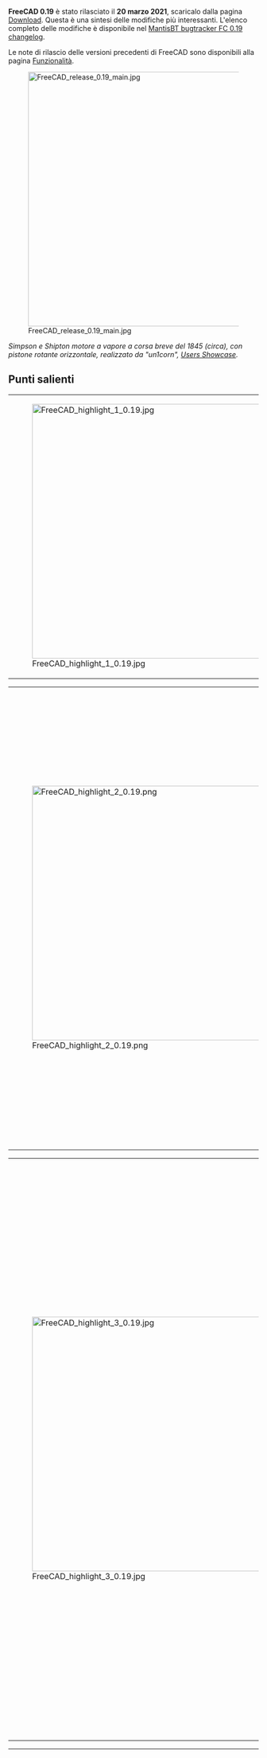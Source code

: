 <languages/>
{{TOCright}}

'''FreeCAD 0.19''' è stato rilasciato il '''20 marzo 2021''', scaricalo dalla pagina [[Download/it|Download]]. Questa è una sintesi delle modifiche più interessanti. L'elenco completo delle modifiche è disponibile nel [https://www.freecadweb.org/tracker/changelog_page.php?version_id=122 MantisBT bugtracker FC 0.19 changelog].

Le note di rilascio delle versioni precedenti di FreeCAD sono disponibili alla pagina [[Feature_list/it#Note_di_rilascio|Funzionalità]].

[[File:FreeCAD_release_0.19_main.jpg|512px]]

''Simpson e Shipton motore a vapore a corsa breve del 1845 (circa), con pistone rotante orizzontale, realizzato da "un1corn", [https://forum.freecadweb.org/viewtopic.php?f=24&t=39024 Users Showcase].''

<span id="Highlights"></span>
== Punti salienti == 

<!-- These are highlight images therefore they must appear big, and not the same size as the other images. -->
<!-- Extra spacing is added between the images-->
{| cellpadding=5
| [[File:FreeCAD_highlight_1_0.19.jpg|512px]]
| Motore a vapore orizzontale a 4 cilindri con valvola rotante, realizzato da "un1corn", [https://forum.freecadweb.org/viewtopic.php?f=24&t=38602 Users Showcase].
|}


{| cellpadding=5
| [[File:FreeCAD_highlight_2_0.19.png|512px]]
| Progettazione preliminare di MAORY, un modulo di ottica adattiva (AO) per l'European Extremely Large Telescope (E-ELT); qui è montato sulla piattaforma E-ELT Nasmyth.

Questo assieme è stato realizzato da "Zolko", autore del nuovo [[Assembly4_Workbench/it|Assembly4]], che utilizza il nuovo potente oggetto [[App_Link/it|App Link]] per importare migliaia di parti e sottoassiemi diversi, disponendoli in posizioni specificate mediante espressioni matematiche. Vedere [https://forum.freecadweb.org/viewtopic.php?f=24&t=42624 Users Showcase].

Per questo modello, le parti non sono state progettate in FreeCAD, sono state solo importate in formato STEP e successivamente disposte con Assembly4.
|}


{| cellpadding=5
| [[File:FreeCAD_highlight_3_0.19.jpg|512px]]
| Giunto omocinetico M. GECIK, dell'utente "ppemawm", vedere [https://forum.freecadweb.org/viewtopic.php?f=20&p=379220#p377075 Users Showcase]. Il modello è decodificato dai singoli file STL di Thingiverse dall'autore originale, [https://www.thingiverse.com/thing:4191753 NOP21]. Si prega di notare la licenza dei file originali.

I file STL sono stati scaricati, salvati e importati in FreeCAD e sono stati assemblati manualmente utilizzando lo strumento [[Std_TransformManip/it|Trasforma]]; questa [[mesh/it|mesh]] [[assembly|assembly]] è stata utilizzata come riferimento per creare [[Body/it|bodies]] solidi con [[PartDesign_Workbench/it|PartDesign]] e successivamente assemblarli utilizzando il nuovo [[Assembly4_Workbench/it|Assembly4]].

La modellazione è iniziata con Assembly4 e ogni parte è stata creata nel contesto facendo riferimento al modello STL per la quoatatura degli [[sketch/it|schizzi]]; gli schizzi sono stati creati in scala 1:1 con il modello STL sullo sfondo.
|}

{| cellpadding=5
| [[File:FreeCAD_highlight_4_0.19.png|512px]]
| Il [[File:Workbench_TechDraw.svg|24px]] [[TechDraw_Workbench/it|TechDraw]], che ha sostituito l'ambiente [[File:Workbench_Drawing.svg|24px]] [[Drawing_Workbench/it|Drawing]] in [[Release_notes_0.17/it| v0.17]], è stato aggiornato in modo importante. Ha molte nuove funzionalità rispetto a [[Release_notes_0.18/it|v0.18]], che lo rendono molto più utile per produrre illustrazioni tecniche di solidi 3D.

Tra i tanti piccoli miglioramenti, le nuove funzionalità includono: le quote sono ora conformi a uno degli standard ISO 129-1 o ASME Y14.5M; nuove [[TechDraw_Balloon/it|pallinature]] per includere il testo all'interno di una forma circolare o poligonale; nuove [[TechDraw_RichTextAnnotation/it|blocchi di testo]] per includere grandi paragrafi formattati in grassetto o corsivo; [[TechDraw_CosmeticVertex/it|vertici cosmetici]] e [[TechDraw_FaceCenterLine/it|linee di centro]] che non fanno parte del modello originale ma che possono essere utilizzati per creare dimensioni personalizzate; supporto di base per [[TechDraw_WeldSymbol/it|informazioni di saldatura]]; nuova modalità [[TechDraw_ActiveView/it|vista attiva]] per scattare una "istantanea" della [[3D_view/it|Vista 3D]]; nuovi modelli di base per i formati ISO (da A0 a A4), nonché modelli in lingua russa e cinese; nuove quote orizzontali e verticali che misurano la [[TechDraw_HorizontalExtentDimension/it|estensione orizzontale]]; I tratteggi faccia SVG sono ora disponibili quando la pagina viene esportata in SVG; il nuovo oggetto [[App_Link/it|App Link]] è ora supportato anche come origine per la creazione di viste, utile quando si lavora con [[assembly/it|assemblaggi]].
|}

<span id="General"></span>
== Aspetti generali ==

Con oltre 8128 commit nel ramo master dalla versione 0.18, questa è una delle versioni più estese di sempre, con diversi nuovi componenti come il nuovo oggetto "App::Link", oltre a molti nuovi strumenti nell'ambiente [[TechDraw Workbench/it|TechDraw]] che rendono FreeCAD ancora più potente per la modellazione e l'assemblaggio di solidi 3D. Inoltre, l'ecosistema di FreeCAD ha continuato a crescere con ulteriori [[external workbenches/it|ambienti di lavoro esterni]] specializzati.

<span id="Python_3_and_Qt5"></span>
=== Python 3 e Qt5 ===

Lo sforzo di migrare da Python 2 e Qt4 a Python 3 e Qt5 è sostanzialmente completo e la maggior parte degli sviluppatori è passata agli strumenti di Python3 e Qt5.

Indubbiamente ci sono bug imprevisti; questi saranno affrontati man mano che vengono segnalati. Qualsiasi dipendenza esistente da Python 2 o Qt4 non sarà supportata oltre il 1 ° gennaio 2020, data in cui Python 2 diventerà ufficialmente non più supportato dalla Python Foundation. Notare che alcuni componenti aggiuntivi non sono stati ancora portati su Python3 e Qt5. Ciò può essere dovuto a diversi motivi tra cui la mancanza di tempo da parte dei loro sviluppatori o dipendenze interrotte che potrebbero non essere facilmente risolvibili o semplicemente perché l'addon è considerato obsoleto. Le persone interessate alla migrazione di un particolare ambiente di lavoro o strumento sono incoraggiate a partecipare al [https://forum.freecadweb.org/ forum di FreeCAD]; vedere anche [https://forum.freecadweb.org/viewtopic.php?f=10&t=30624 Python3 and Qt5 Compatible Addon Workbenches (in preparazione per 0.18)].

<span id="Some_issues"></span>
==== Alcuni problemi ====

Risolto il problema con la visibilità dei contenitori [[Std Part/it|Part]] quando il viewport è visualizzato a schermo intero in Qt5:
* Impostato {{incode|Qt::AA_ShareOpenGLContexts}} per Qt 5.9 e superiori; [https://forum.freecadweb.org/viewtopic.php?f=3&t=36744#p312444 discussione del forum], [https://github.com/FreeCAD/FreeCAD/commit/2a1dd8415 commit 2a1dd8415] e [https: //github.com/FreeCAD/FreeCAD/commit/57b3ca6f77c3bc3a7fdb802f2e8a9fcf466f5e3a commit 57b3ca6f77].
* Disabilitato il supporto del pulsante {{KEY|ESC}} in {{incode|View3DInventor::keyEvent()}} per Qt5 per evitare artefatti di rendering correlati alla modalità di visualizzazione MDI; [https://forum.freecadweb.org/viewtopic.php?f=3&t=36744#p312444 discussione del forum], [https://github.com/FreeCAD/FreeCAD/commit/960d6125473ee27f37835145348be382436dd274 commit 960d612547].
* Risolto bug in {{incode|MainWindow::setActiveWindow}} per evitare un crash al ritorno dallo schermo intero; [https://forum.freecadweb.org/viewtopic.php?p=326093#p326093 discussione del forum], [https://github.com/FreeCAD/FreeCAD/commit/c4e34ed9b commit c4e34ed9b].
* Risolto [https://freecadweb.org/tracker/view.php?id=4088 issue #4088] relativo alla visibilità dell'origine di una parte che cambia quando si sgancia la vista 3D; [https://forum.freecadweb.org/viewtopic.php?p=326093#p326093 discussione del forum], [https://github.com/FreeCAD/FreeCAD/commit/1e19ef5be commit 1e19ef5be].
* Risolto [https://freecadweb.org/tracker/view.php?id=0003130 issue #3130] sui bug Qt5 quando si utilizza un monitor esterno ad alta risoluzione; [https://forum.freecadweb.org/viewtopic.php?f=10&t=34916 discussione del forum], [https://github.com/FreeCAD/FreeCAD/commit/2f2d5053599785fdc8db481682746066911033b4 commit 2f2d505359].

<span id="Development"></span>
=== Sviluppo ===

Per [[Compile_on_Windows/it|compilare FreeCAD sotto Windows]], sono disponibili diversi Libpack (librerie preconfezionate):
* Libpack per Windows con Qt 5.12, OCC 7.3 e Python 3.6; [https://forum.freecadweb.org/viewtopic.php?f=4&t=35789 discussione del forum].
* Libpack per Windows con Qt 5.12.6, OCC 7.4; [https://forum.freecadweb.org/viewtopic.php?f=4&t=42945 discussione del forum], [https://github.com/FreeCAD/FreeCAD/pull/2944 pull request #2944].
* [https://github.com/apeltauer/FreeCAD/releases/tag/LibPack_12.5.1 Libpack 12.5.1] per Windows con Qt 5.15, OCC 7.5 e Python 3.8; [https://forum.freecadweb.org/viewtopic.php?f=10&t=55077&start=150#p482128 discussione nel forum]

Altre notizie sullo sviluppo:
* C'è un nuovo contenitore Docker per compilare FreeCAD, vedi [[Compile_on_Docker/it|Compilazione con Docker]]; [https://forum.freecadweb.org/viewtopic.php?f=4&t=42954 discussione del forum].
* L'infrastruttura del bug tracker e del wiki è stata spostata su un server dedicato, in modo che sia più facile da gestire da parte degli amministratori del progetto; [https://forum.freecadweb.org/viewtopic.php?f=8&t=42795 discussione del forum].

<span id="Documentation"></span>
=== Documentazione ===

* La pagina [[Compile_on_Linux/it|Compilare su Linux]] è stata rivista per spiegare meglio i requisiti per compilare su diverse distribuzioni Linux. Poiché molti sviluppatori utilizzano sistemi basati su Debian, questa sezione ha ricevuto la massima attenzione. Gli utenti di altre distribuzioni Linux sono incoraggiati a mantenere la documentazione per la loro particolare distribuzione.
* Anche la pagina [[Compile_on_Windows/it|Compilare su Windows]] è stato riscritta per spiegare come usare il LibPack per la compilazione.
* [[Compile_on_Docker/it|Compilazione su Docker]] è stato creato per descrivere la compilazione in questo sistema.
* Anche la pagina [[Source documentation/it|Documentazione del codice sorgente]] ha ricevuto una pulizia per spiegare meglio come produrre la documentazione di programmazione (API) dai sorgenti C++ e Python.
* La pagina [[Doxygen/it|Doxygen]] è stata rivista ed estesa per fornire maggiori dettagli sulla sintassi utilizzata nei file C++ per produrre la documentazione di programmazione.
* Anche la pagina [[Source code management/it|Gestione del codice sorgente]] è stata rielaborata con migliori descrizioni ed esempi sull'uso di {{incode|git}} per gestire rami e contribuire al codice.
* La pagina [[External workbenches/it|Ambienti di lavoro esterni]] è stata riorganizzata, in modo da elencare tutti gli ambienti ricchi di funzionalità e disponibili al pubblico. Se si desideri aggiungere un workbench a questa pagina, comunicarlo nel forum e fornire le informazioni di supporto come il manuale dell'utente, le pagine wiki e un link al suo repository. Quindi spingere per includerlo in [[Std_AddonMgr/it|Addon Manager]].
* Sono stati apportati miglioramenti alle pagine [[Tutorials/it|Tutorial]] e [[Video tutorials/it|Video tutorial]]. In particolare, è stato sottolineato ai lettori che dovrebbero prendere in considerazione solo i tutorial video realizzati con le versioni 0.17 e successive.

<span id="Known_Limitations"></span>
=== Limitazioni note ===

* Schermo nero a causa dei driver della scheda video, durante l'esecuzione di FreeCAD all'interno di una macchina virtuale; [https://freecadweb.org/tracker/view.php?id=3939 problema #3939].
* Il joystick USB Logitech Wingman può causare un comportamento irregolare durante la rotazione e lo zoom della vista; [https://forum.freecadweb.org/viewtopic.php?f=3&t=36712&start=10 discussione del forum].
* La navigazione gestuale è completamente supportata per Windows ma deve ancora essere mantenuta in Linux e MacOS. Problema: lo sviluppatore, DeepSOIC, non ha una macchina MacOS con il suo trackpad speciale, e non l'ha nemmeno testata su Linux; [https://forum.freecadweb.org/viewtopic.php?p=308403#p308402 discussione nel forum].

<span id="User_interface"></span>
==Interfaccia utente==

{|cellpadding=5
| [[File:Navi_Cube_0.19.png]]
| Il cubo di navigazione ha subito alcuni ritocchi; ora utilizza la trasparenza per facilitare la vista e le frecce sono più grandi per migliorare il clic su di esse.
[https://forum.freecadweb.org/viewtopic.php?f=34&t=35523 Discussione del forum], [https://github.com/FreeCAD/FreeCAD/pull/2076 pull request].

|-
| [[File:FreeCAD_CubeMenu.png|384px]]
| Il cubo di navigazione può essere ampliato dall'addon CubeMenu, che consente di configurare il menu che si apre, nonché la dimensione del cubo stesso. Ciò è particolarmente utile per schermi ad altissima risoluzione, in cui la dimensione predefinita è troppo piccola. Questo è uno strumento esterno che può essere installato da [[Std_AddonMgr/it|Addon Manager]].
[https://forum.freecadweb.org/viewtopic.php?f=34&t=43338 Discussione del forum]; Repository [https://github.com/triplus/CubeMenu CubeMenu] (LGPL 2.1).

|-
| [[File:FreeCAD_DocumentTree-Checkboxes.png]]
| C'è una nuova [[Preferences_Editor/it#Selezione|opzione delle preferenze]] per visualizzare le caselle di selezione davanti a ogni elemento della  [[Tree_view/it|vista ad albero]]. Ciò è utile, ad esempio, per selezionare diversi elementi tramite un touchscreen.
[https://forum.freecadweb.org/viewtopic.php?f=34&t=53065 Discussione del forum]; [https://github.com/FreeCAD/FreeCAD/pull/4250 richiesta pull].

|-
| [[File:COIL_Icons.png|384px]]
| New COIL icon theme developed by user {{emphasis|1D_Inc}}. This is a minimalistic icon set inspired on Blender's 2.8 outline-style icons (a coil of threads or strands alludes to the appearance of the icons). The intention is to have professional-looking icons that can be used with different color themes, including light, dark, and monochrome.
[https://forum.freecadweb.org/viewtopic.php?p=287840#p287840 Forum discussion 1] (old thread), [https://forum.freecadweb.org/viewtopic.php?f=34&t=34687 discussion 2] (main thread), [https://github.com/formjune/1D_SVG_Tools 1D_SVG_Tools repository].
|-
| [[File:IconThemes.png|384px]]
| New icon theme management developed by user {{emphasis|triplus}}.
[https://forum.freecadweb.org/viewtopic.php?f=22&t=17901&start=30#p294975 Forum discussion].
|-
| [[File:Dark_theme1.PNG|384px]]
| New dark stylesheet developed by user {{emphasis|userzmp2000}}.
[https://forum.freecadweb.org/viewtopic.php?f=9&t=11419&start=120#p305844 Forum discussion], [https://github.com/zmp2000/FreeCAD/blob/master/src/Gui/Stylesheets/BlenderLike-dark.qss BlenderLike-dark.qss].
|-
| [[File:Darker.png|384px]]
| Dark themes by user {{emphasis|pablogil}}. Blue, green, and orange variations, which are darker than previous templates.
[https://forum.freecadweb.org/viewtopic.php?f=9&t=38851 Forum discussion], [https://github.com/FreeCAD/FreeCAD/pull/2433 pull request #2433], [https://github.com/FreeCAD/FreeCAD/pull/2920 #2920], [https://github.com/FreeCAD/FreeCAD/pull/2933 #2933].
|-
| [[File:View_ScreenCapture.png|384px]]
| The [[Std_ViewScreenShot|Std ViewScreenShot]] tool now supports transparency.  Options are available by clicking the {{Button|Extended}} button and changing the {{MenuCommand|Image Properties}} section.

[https://wiki.freecadweb.org/Std_ViewScreenShot#Creation_method Wiki], [https://forum.freecadweb.org/viewtopic.php?f=8&t=41950&start=10 forum discussion], [https://github.com/FreeCAD/FreeCAD/commit/8e5151002 commit 8e5151002].
|}

<span id="App::Link_and_assembly"></span>
== App::Link e assemblaggio ==

<!-- This is not a typo, the "x" indicates the height of the image, like WxH. In this case the width is omitted so only the height is set.
This doesn't need to have the same size as the other images because it's not going to be aligned inside a table.
Moreover, the text is perfectly readable at natural size. -->
[[File:Link.svg|64px]]    [[File:AppLink.png|500px]]
<div class="mw-translate-fuzzy">
[[File:AppLink.png|600px]]
{{Caption|L'oggetto "App::Link" consente il collegamento leggero di oggetti in un documento e da documenti esterni.}}
</div>

<div class="mw-translate-fuzzy">
Dopo 2,5 anni di sviluppo, l'oggetto "[[Std_LinkMake/it|Link]]", o più formalmente {{incode|App::Link}}, è stato introdotto in FreeCAD. Questo è un tipo speciale di {{incode|App::DocumentObject}} con alcune proprietà che, si spera, consentiranno di semplificare gli assemblaggi.
</div>

<div class="mw-translate-fuzzy">
Un "Link" consente agli oggetti di utilizzare i dati di un altro oggetto, come la geometria o anche la loro rappresentazione visiva 3D, negli stessi file o in file diversi. Può essere pensato come un leggero clone assoluto o come lo stesso oggetto che vive in due "istanze" diverse. Alcune funzionalità offerte da un "Link" sono già presenti in alcuni ambienti come [[Arch Workbench/it|Arch]] e [[BIM Workbench/it|BIM]] ([[Draft Clone/it|cloni]], [[Arch_Reference/it|riferimenti esterni]] ), ma l'implementazione di "Link" è al livello principale e può quindi essere utilizzato da tutti gli ambienti in diversi modi.
</div>

<div class="mw-translate-fuzzy">
Il componente "Link" è stato pensato e sviluppato quasi interamente dall'utente {{emphasis|realthunder}}. Le motivazioni e le implementazioni progettuali alla base di questo progetto sono descritte nella sua pagina GitHub, [https://github.com/realthunder/FreeCAD_assembly3/wiki/Link Link]. Per realizzare questa funzione, sono state apportate diverse modifiche fondamentali a FreeCAD; queste modifiche sono ampiamente documentate in [https://github.com/realthunder/FreeCAD_assembly3/wiki/Core-Changes Core-Changes].
</div>

<div class="mw-translate-fuzzy">
La storia di "Link" può essere rintracciata tramite alcune discussioni essenziali del forum:
*[https://forum.freecadweb.org/viewtopic.php?f=19&t=21505 Why an object can only be inside one App::Part?] (March 2017)
* [https://forum.freecadweb.org/viewtopic.php?f=10&t=21586 Introducing App::Link/XLink] (March 2017)
* [https://forum.freecadweb.org/viewtopic.php?f=20&t=22216 Links] (May 2017)
* [https://forum.freecadweb.org/viewtopic.php?f=20&t=23015 Realthunder Link implementation: Architecture discussion] (June 2017)
* [https://forum.freecadweb.org/viewtopic.php?f=17&t=23419 PR #876: Link, stage one, context aware selection] (July 2017)
* [https://forum.freecadweb.org/viewtopic.php?f=17&t=23626 Preview: Link, stage two, API groundwork] (July 2017)
* [https://forum.freecadweb.org/viewtopic.php?f=20&t=25712 Assembly3 preview] (December 2017)
* [https://forum.freecadweb.org/viewtopic.php?f=10&t=29542 Merging of my Link branch] (June 2018)
</div>

Finally, the pull request and merge happened:
* [https://forum.freecadweb.org/viewtopic.php?f=27&t=38621 App::Link: the big merge], old thread (July 2019), [https://github.com/FreeCAD/FreeCAD/pull/2350 pull request #2350] (the BIG merge), [https://github.com/realthunder/FreeCAD/tree/LinkMerge LinkMerge branch].
* [https://forum.freecadweb.org/viewtopic.php?f=8&t=37757 App::Link: the big merge], main thread (July 2019)
* [https://forum.freecadweb.org/viewtopic.php?p=329054#p329054 A simple path description of Link, 019, Link stage, Asm3, merge?] (August 2019)
* [https://forum.freecadweb.org/viewtopic.php?f=17&t=39672 PR#2559: expose link and navigation actions], an introduction to the Link feature in 0.19 (September 2019).

The "App Link" object prepares FreeCAD for the phase that was scheduled to happen after the redesign of [[Release_notes_0.17|PartDesign in FreeCAD 0.17]], which is working with assemblies. 

[[Assembly3_Workbench|Assembly3]] is an assembly workbench written in Python by realthunder, that makes use of the "App Link" functionality. The workbench served as a testbed for this component during its development. While Assembly3 is still not officially part of FreeCAD, with the inclusion of "App Link" in the master branch, it is a matter of time for Assembly3 to be provided as an installable add-on, just like [[A2plus Workbench|A2plus]] and [[Assembly4_Workbench|Assembly4]] are provided currently.

== Core system, App, Base, and Gui namespaces ==

Beside the introduction of [[App_Link|App Link]], the "LinkMerge" branch also introduced some changes visible to the user with regards to object properties, [[Expressions|expressions]], [[Selection_methods|visual selection]], and the [[tree_view|tree view]]. These are described in the [https://github.com/realthunder/FreeCAD_assembly3/wiki/Core-Changes Core-Changes] page.

{|cellpadding=5
| [[File:Custom_property_0.19.png|384px]]
| Dynamic properties can be added to any C++ or Python object. This can make macros such as [[Macro_PropertyMemo|Macro PropertyMemo]] obsolete.
[https://forum.freecadweb.org/viewtopic.php?p=328913#p328913 Forum discussion], [http://www.freecadweb.org/wiki/images/3/3d/Custom-property.gif animated GIF] example.

|-
| [[File:Custom_property_0.19_property_editor.png|384px]]
| These dynamic properties were added in the [[App_Link|App Link]] merge; [https://github.com/FreeCAD/FreeCAD/pull/2350 pull request #2350].

|-
| [[File:selection.png|384px]]
| Selected elements hidden by other elements are highlighted to indicate their position within the model.
These selection enhancement were also introduced in the [[App_Link|App Link]] merge; [https://github.com/FreeCAD/FreeCAD/pull/2350 pull request #2350].

|-
| [[File:FreeCAD_backup_timestamp.png.png|384px]]
| After two years being stalled, there have been improvements in the way the program handles backup files. Now they can include a timestamp in the format {{incode|%Y%m%d-%H%M%S}}, instead of a simple number. This can be set in the [[Preferences_Editor|preferences editor]].

[https://forum.freecadweb.org/viewtopic.php?f=27&t=26965&start=20#p217186 Forum discussion], [https://github.com/FreeCAD/FreeCAD/pull/1148 pull request #1148].

|-
| [[File:FreeCAD_Parameter_editor_quick_search.png|384px]]
| New input field to quickly search for parameters in the [[Std_DlgParameter|parameter editor]].
[https://forum.freecadweb.org/viewtopic.php?f=27&t=44169 Forum discussion], [https://github.com/FreeCAD/FreeCAD/pull/3173 pull request #3173].

|- 
| [[File:Macro_recently_used.png|384px]]
| The [[Std_Macro_Menu|Macro menu]] now shows a shortcut to recently used [[macros|macros]], which can be called with a key combination, for example, {{KEY|Ctrl}}+{{KEY|Shift}}+{{KEY|1}}. This can be configured in the [[Preferences_Editor|Macro preferences]].
[https://forum.freecadweb.org/viewtopic.php?f=8&t=48342 Forum discussion], [https://github.com/FreeCAD/FreeCAD/pull/3616 pull request #3616].
|}

* Added support for existing Python virtual environments; [https://github.com/FreeCAD/FreeCAD/pull/2021 pull request #2021].
* Pre-select name filter in the import/export dialog; [https://forum.freecadweb.org/viewtopic.php?f=3&t=8093 forum discussion], [http://github.com/FreeCAD/FreeCAD/commit/e239994 commit e239994],
* Fixed missing application ID and icon on GNOME/Wayland; [https://github.com/FreeCAD/FreeCAD/pull/2466 pull request #2466].
* Added support for Hertz as a physical unit, and added the Frequency [[property|property]]; [https://forum.freecadweb.org/viewtopic.php?f=10&t=39485 forum discussion], [https://github.com/FreeCAD/FreeCAD/commit/3500451a0 commit 3500451a0], [https://github.com/FreeCAD/FreeCAD/commit/d7ca604c9 commit d7ca604c9].
* Added [[Std_TextDocument|Std TextDocument]] tool to insert an object to store arbitrary text in the document; [http://github.com/FreeCAD/FreeCAD/commit/13db5b0560 commit 13db5b0560], [http://github.com/FreeCAD/FreeCAD/commit/53b01f08f9 commit 53b01f08f9].
* Added support for further units, Gauss, Weber, Oersted; [https://forum.freecadweb.org/viewtopic.php?p=358223 forum discussion], [https://github.com/FreeCAD/FreeCAD/pull/2863 pull request #2863].
* New commands to get information on the graphical commands, and the shortcuts; {{incode|Gui.getCommandInfo(...)}}, {{incode|Gui.getCommandShortcut(...)}}, {{incode|Gui.setCommandShortcut(...)}}; [https://forum.freecadweb.org/viewtopic.php?t=44973&start=30#p417043 forum thread], [https://github.com/FreeCAD/FreeCAD/pull/3710 pull request #3710].
* New [[Import_Export#Overview_of_file_formats|glTF]] support (requires OCC 7.5.0) [https://github.com/FreeCAD/FreeCAD/commit/74b866ed3 commit]
* New [[Import_Export#Overview_of_file_formats|WebGL]] exporter [https://github.com/FreeCAD/FreeCAD/pull/4025 pull request #4025]

== Addon Manager ==

{|cellpadding=5
| [[File:Addon_Manager_update_0.19.png|384px]]
| The [[Std_AddonMgr|Addon Manager]] was upgraded; it is now able to display more complete information on all [[external workbenches|external workbenches]] and [[macros recipes|macros]], and show an icon for each of them. It also allows checking for updates on start, and using custom repositories.
[https://forum.freecadweb.org/viewtopic.php?f=10&t=37394 Forum discussion].
|-
| [[File:addon_manager_ui_tweak.png|384px]]
| It will also show information on whether the addon is obsolete, already installed, or available for update.
[https://forum.freecadweb.org/viewtopic.php?f=10&t=37394&p=340109#p340109 Forum discussion], [https://github.com/FreeCAD/FreeCAD/pull/2605 pull request #2605].
|}

<span id="Arch_Workbench"></span>
==Ambiente Arch==

Keep with the latest developments to the [[Arch_Workbench|Arch Workbench]], and the [[BIM_Workbench|BIM Workbench]] that depends on it, by following the main author of this workbench, at 
[https://yorik.uncreated.net/blog/freecad Uncreated]. The updates are also posted to the forum, [https://forum.freecadweb.org/viewtopic.php?f=23&t=17498 BIM/Arch development news articles from Yorik's blog].

The developers of [[Draft_Workbench|Draft]], [[Arch_Workbench|Arch]], and [[BIM_Workbench|BIM Workbenches]] also collaborate with the greater [https://osarch.org OSArch community], with the ultimate goal of improving building design by using entirely free software.

{|cellpadding=5
| [[File:Freecad-solar-diagram.jpg|384px]]
| The [[Arch Site|Arch Site]] tool once more is able to produce sun path diagrams if the given latitude, longitude, and declination are provided. This requires Pysolar 0.7 or above, and only works with Python 3.
[https://forum.freecadweb.org/viewtopic.php?f=23&t=36162 Forum discussion], [https://github.com/FreeCAD/FreeCAD/commit/2177f4437 commit 2177f4437], [https://github.com/FreeCAD/FreeCAD/commit/c05bc0990 commit c05bc0990].
|-
| [[File:Arch_Site_Compass.png|384px]]
| The [[Arch Site|Arch Site]] tool now can display a compass to show the direction of the "true North" (declination) in the model. By the default, North is aligned to the Y axis. This is useful when working in real world coordinates.
[https://forum.freecadweb.org/viewtopic.php?f=23&t=34669 Forum discussion], [https://github.com/FreeCAD/FreeCAD/pull/2111 pull request #2111], [https://github.com/FreeCAD/FreeCAD/commit/ff1fb11af commit ff1fb11af], [https://github.com/FreeCAD/FreeCAD/pull/2360 pull request #2360].
|-
| [[File:Arch_SectionPlane_ClipView.png|384px]]
| The [[Arch SectionPlane|Arch SectionPlane]] tool now has the ability of clipping the view, to act as a camera.
[https://forum.freecadweb.org/viewtopic.php?f=23&t=35861 Forum discussion], [https://github.com/FreeCAD/FreeCAD/commit/9a64f3fad9e253b806729137061e83b82adbe9c7 commit 9a64f3fad9].
|-
| [[File:Arch_Fence_example.png|384px]]
| The [[Arch Fence|Arch Fence]] tool was added to produce fence objects starting from a post and a path.
[https://forum.freecadweb.org/viewtopic.php?f=23&t=36149 Forum discussion], [https://github.com/FreeCAD/FreeCAD/pull/2151 pull request #2151], [https://github.com/FreeCAD/FreeCAD/pull/2173 pull request #2173], [https://github.com/FreeCAD/FreeCAD/pull/2263 pull request #2263], [https://github.com/FreeCAD/FreeCAD/pull/2270 pull request #2270].

[https://forum.freecadweb.org/viewtopic.php?f=24&t=37121 Arch Fence in action].
|-
| [[File:BeamReinforcementDialog_Stirrups.png|384px]]
| Improvements in the [[Reinforcement_Workbench|Reinforcement Workbench]], which extends the [[Arch Rebar|Arch Rebar]] tool.

Automated reinforcement graphical user interface: the intention is to facilitate the automatic creation of simple and complex rebars. This development was carried out as a [[Google Summer of Code 2019]] project: [[User:Suraj_Dadral/gsoc_proposal|Suraj_Dadral/gsoc_proposal]].

[https://forum.freecadweb.org/viewtopic.php?f=8&t=35077 Forum discussion], [https://github.com/amrit3701/FreeCAD-Reinforcement FreeCAD-Reinforcement] (master code), [https://github.com/SurajDadral/FreeCAD-Reinforcement SurajDadral/FreeCAD-Reinforcement] (development fork).

|-
| [[File:FreeCAD_Arch_Coin_rendering.png|384px]]
| New rendering modes for [[Arch_SectionPlane|Arch SectionPlane]] that can be selected when using [[TechDraw_ArchView|TechDraw ArchView]], {{PropertyData|Render Mode}}, {{Value|Coin}} and {{Value|Coin mono}}. The section plane generates an SVG that is simply displayed in a TechDraw page; with these new modes, the SVG generation is performed by Coin, so it is faster than using {{Value|Wireframe}} and {{Value|Solid}}, which use the internal OCCT kernel to calculate the SVG projection. The tradeoff is between speed and precision; the Coin modes are faster but less precise, while the original modes are more precise but relatively slow.

[https://forum.freecadweb.org/viewtopic.php?f=3&t=38526&start=30#p328350 Forum discussion], [https://github.com/FreeCAD/FreeCAD/commit/f93a986b5a commits f93a986b5a], [https://github.com/FreeCAD/FreeCAD/commit/ed0eff0248 ed0eff0248].

|-
| [[File:Arch_CutLine_example_1.png|384px]]
| New [[Arch_CutLine|Arch CutLine]] tool to cut solid objects, like [[Arch_Wall|Arch Walls]] and [[Arch_Structure|Arch Structure]], using an edge, like a [[Draft_Line|Draft Line]]. This works similar to the existing [[Arch_CutPlane|Arch CutPlane]].

[https://forum.freecadweb.org/viewtopic.php?f=23&t=40600 Forum discussion], [https://github.com/FreeCAD/FreeCAD/pull/2701 pull request #2701], [https://github.com/FreeCAD/FreeCAD/pull/2870 #2870].

|-
| [[File:Arch_Shapefile_importer_example.jpg|384px]]
| Arch now includes a Shapefile importer, which is commonly used in GIS applications. The importer uses the {{incode|shapefile.py}} library from the [https://github.com/GeospatialPython/pyshp pyshp] project; this library should be downloaded on first run.

[https://www.forum.freecadweb.org/viewtopic.php?f=9&p=396940#p396536 Forum thread], [https://github.com/FreeCAD/FreeCAD/commit/916a42397c commit 916a42397c]. Image of a site shared by @HnsaCAD for @gemeentearnhem.

|-
| [[File:Arch_Truss_example.png|384px]]
| New [[Arch_Truss|Arch Truss]] tool to create a variety of trusses. Like [[Arch_Wall|Arch Walls]] they are constructed from a baseline, and different properties define the shape of the truss, its height, and the intermediate elements.

It also supports [[Arch_MultiMaterial|Arch MultiMaterial]] to assign different materials to the bottom, top, and intermediate elements.

[https://github.com/FreeCAD/FreeCAD/commit/0c96f77184 Commit 0c96f77184].

|-
| [[File:Arch_CurtainWall_example.png|384px]]
| New [[Arch_CurtainWall|Arch CurtainWall]] tool to create various types of walls. This tool needs a base surface to work on. If none is selected, you can simply draw a line between two points, like the standard [[Arch_Wall|Arch Wall]]. The surface is then subdivided into rows and columns, and four points extracted from the surface subdivisions, forming quadrangular facets.

[https://github.com/FreeCAD/FreeCAD/commit/e42a26fba1 Commit e42a26fba1], [https://github.com/FreeCAD/FreeCAD/commit/7c12c8688c commit 7c12c8688c].
|}

<span id="Draft_Workbench"></span>
==Ambiente Draft==

{| cellpadding=5
| [[File:V0ODfsN9nY.gif|384px]]
| The [[Draft Edit|Draft Edit]] tool was upgraded to allow editing many Draft objects at the same time, and also display better trackers.
[https://forum.freecadweb.org/viewtopic.php?f=23&t=33941&start=50#p290648 Forum discussion], 
[https://github.com/FreeCAD/FreeCAD/pull/1968 pull request #1968], [https://github.com/FreeCAD/FreeCAD/commit/272a8dfcc9f91097f6abcd228a3cc18fbecc37db commit 272a8dfcc9], [https://github.com/FreeCAD/FreeCAD/commit/7de2248bb commit 7de2248bb], [https://github.com/FreeCAD/FreeCAD/pull/2108 pull request #2108], [https://github.com/FreeCAD/FreeCAD/pull/2430 pull request #2430]; [https://www.freecadweb.org/wiki/images/f/f7/V0ODfsN9nY.gif animated GIF] example.

The tool was also moved into its own module: [https://github.com/FreeCAD/FreeCAD/commit/a4e2df115d commit a4e2df115d], [https://github.com/FreeCAD/FreeCAD/commit/c351b9094 commit c351b9094].
|-
| [[File:Draft_SubelementHighlight_example.png|384px]]
| New [[Draft SubelementHighlight|Draft SubelementHighlight]] tool to highlight the nodes and edges of certain objects, like [[Draft Wire|Draft Wires]], in order to edit them using modifiers like [[Draft Move|Draft Move]], [[Draft Rotate|Draft Rotate]], and [[Draft Scale|Draft Scale]]. It allows you to select multiple objects to edit instead of just one. Once the objects are highlighted, you can select specific sub-elements, vertices and edges, and transform (move, rotate, scale) only these.

This tool was particularly developed to help edit the shape of [[Arch_Wall|Arch Walls]] that are based on [[Draft Wire|Draft Wires]]. When various walls are selected, and the tool is used, the base wires automatically become visible, and display their nodes prominently.

[https://forum.freecadweb.org/viewtopic.php?f=23&t=34114 Forum discussion], [https://github.com/FreeCAD/FreeCAD/pull/1975 pull request #1975]; [https://peertube.social/videos/watch/d39d4f3c-b3c8-4a18-b8c4-6719d0f70f48 video demonstration 1], [https://peertube.social/videos/watch/861af3cb-b053-415c-ba31-fae332e916f4 2].

|-
| [[File:Draft_CubicBezCurve_example.png|384px]]
| New [[Draft CubicBezCurve|Draft CubicBezCurve]] tool, to create 3rd degree Bezier curves in a way similar to Inkscape.
[https://forum.freecadweb.org/viewtopic.php?f=23&t=35397 Forum discussion], [https://github.com/FreeCAD/FreeCAD/pull/2072 pull request #2072]; [https://www.freecadweb.org/wiki/images/9/97/Draft_3rd_degree_bezier.gif animated GIF] example.

|-
| [[File:Draft_Arc_3Points_example.png|384px]]
| New [[Draft Arc 3Points|Draft Arc 3Points]] tool, to create circular arcs by specifying three points through which the arc passes. Originally developed in the [[BIM Workbench]] and then migrated to Draft.
[https://forum.freecadweb.org/viewtopic.php?f=23&t=36332 Forum discussion], [https://github.com/FreeCAD/FreeCAD/commit/4f19a65559 commit 4f19a65559], [https://github.com/FreeCAD/FreeCAD/commit/0b905fade0 commit 0b905fade0], [https://github.com/FreeCAD/FreeCAD/pull/2286 pull request #2286].

A proper command line interface as well as unit test are also provided.

[https://github.com/FreeCAD/FreeCAD/pull/3004 Pull request #3004], [https://github.com/FreeCAD/FreeCAD/pull/3005 #3005].
|-
| [[File:Draft_layers.png|384px]]
| New [[Draft_Layer|Draft Layer]] tool that replaces the seldom used Draft VisGroup, providing a true layer system as it exists in other CAD systems. Draft Layer supports adding objects by drag-and-drop, controls object visibility and, optionally, object color.
[https://forum.freecadweb.org/viewtopic.php?f=39&t=36669 Forum discussion] (development), [https://forum.freecadweb.org/viewtopic.php?f=9&t=36852 forum discussion] (announcement), [https://github.com/FreeCAD/FreeCAD/commit/5ee99ca4ee commit 5ee99ca4ee], [https://github.com/FreeCAD/FreeCAD/commit/36bc48c9bf commit 36bc48c9bf].

|-
| [[File:Draft-TechDraw_integration.png|384px]]
| Improvements in the Draft SVG routines to improve inclusion of 2D projections in [[TechDraw_Workbench|TechDraw]] pages. This benefits tools like [[Draft_Shape2DView|Draft Shape2DView]] and [[Arch_SectionPlane|Arch SectionPlane]], when used with [[TechDraw_DraftView|TechDraw DraftView]] and [[TechDraw_ArchView|TechDraw ArchView]].

A new {{PropertyData|Override Style}} property is added to [[TechDraw_DraftView|TechDraw DraftView]], in order to choose whether the appearance of Draft objects is kept (new) or is overridden by the TechDraw page (old behavior).

[https://forum.freecadweb.org/viewtopic.php?f=35&t=38940 Forum discussion], [https://github.com/FreeCAD/FreeCAD/commit/3e323fee14 commit 3e323fee14].

|-
| [[File:Draft_Fillet_example.png|384px]]
| New [[Draft_Fillet|Draft Fillet]] tool that creates a fillet (rounded corner) or a chamfer (straight line) between two simple [[Draft Line|Draft Lines]].
[https://forum.freecadweb.org/viewtopic.php?f=23&t=38715 Forum discussion], [https://github.com/FreeCAD/FreeCAD/pull/2441 pull request #2441], [https://github.com/FreeCAD/FreeCAD/pull/2492 #2492].

|-
| [[File:Draft_LinkArray_example.png|384px]]
| The introduction of the [[App_Link|App Link]] object made it possible to create arrays which have many exact references to an existing object instead of shape duplicates (simple copies). This results in more memory efficient arrays. This is possible with the new [[Draft_LinkArray|Draft LinkArray]] and [[Draft_PathLinkArray|Draft PathLinkArray]] tools. [[Draft_LinkArray|Draft LinkArray]] works in three modes, "ortho", "polar", and the new "circular" mode, which was introduced in a separate commit.

[https://github.com/FreeCAD/FreeCAD/pull/2350 Pull request #2350].

After the creation of the Link arrays, a new command called [[Draft_OrthoArray|Draft OrthoArray]] now replaces both [[Draft_Array|Draft Array]] and [[Draft_LinkArray|Draft LinkArray]]. This [[Draft_OrthoArray|Draft OrthoArray]] is used to create exclusively orthogonal arrays. It shows a task panel similar to [[Draft_PolarArray|Draft PolarArray]] and [[Draft_CircularArray|Draft CircularArray]]. Therefore, from the toolbar it is now possible to create "orthogonal", "polar" and "circular" arrays from separate buttons. Moreover, the array buttons are collected in a group so that they are organized.

[https://forum.freecadweb.org/viewtopic.php?f=23&t=41816&p=365888#p365878 Forum discussion], [https://github.com/FreeCAD/FreeCAD/pull/2988 pull request #2988], [https://github.com/FreeCAD/FreeCAD/pull/2972 #2972].

|-
| [[File:Draft_PolarArray_example.png|384px]]
| New [[Draft_PolarArray|Draft PolarArray]] tool to create polar arrays directly. Previously, the same could be done by using the old [[Draft_Array|Draft Array]] command, and then modifying the properties of the created object.
This [[Draft_PolarArray|Draft PolarArray]] tool can create the new [[App_Link|App Link]] objects or the traditional copies.

[https://forum.freecadweb.org/viewtopic.php?f=23&t=41816 Forum discussion], [https://github.com/FreeCAD/FreeCAD/pull/2824 pull request #2824].
|-
| [[File:Draft_CircularArray_example.png|384px]]
| The Array object has a new "circular" mode. This is controlled by new properties: {{PropertyData|RadialDistance}}, {{PropertyData|TangentialDistance}}, {{PropertyData|NumberCircles}}, and {{PropertyData|Symmetry}}.
[https://forum.freecadweb.org/viewtopic.php?f=13&t=39726 Forum discussion], [https://github.com/FreeCAD/FreeCAD/pull/2585 pull request #2585].

Moreover, a new [[Draft_CircularArray|Draft CircularArray]] tool was developed to create these circular arrays directly. This tool can create the new [[App_Link|App Link]] objects or the traditional copies.

[https://forum.freecadweb.org/viewtopic.php?f=23&t=41816 Forum discussion], [https://github.com/FreeCAD/FreeCAD/pull/2824 pull request #2824].

|-
| [[File:Draft_test_objects.png|384px]]
| The unit tests of the workbench were rewritten and expanded, so that now it is easier to test for errors and regressions when new code is merged.

[https://forum.freecadweb.org/viewtopic.php?f=23&t=40405 Forum discussion], [https://github.com/FreeCAD/FreeCAD/pull/2668 pull request #2668], [https://github.com/FreeCAD/FreeCAD/pull/2727 #2727], [https://github.com/FreeCAD/FreeCAD/pull/2881 #2881], [https://github.com/FreeCAD/FreeCAD/pull/3005 #3005].

Also, a script is provided in {{incode|Mod/Draft/drafttests/draft_test_objects.py}}, that produces a test file with most objects of the workbench. This file is useful to learn scripting in Draft, and can also be used to test regressions in the underlying code of the objects.

[https://forum.freecadweb.org/viewtopic.php?f=23&t=40405&p=368819#p368819 Forum discussion], [https://github.com/FreeCAD/FreeCAD/pull/3012 pull request #3012].

|-
| [[File:Draft_tree_icons.png]]
| New icons were provided for the Draft objects in the [[tree_view|tree view]]. The objective is to more quickly distinguish the objects at a glance, particularly if the default label is changed. This makes it easier to recognize objects which are lines, curves, geometrical elements, linear, radial, or angular dimensions, or other objects.

In addition, all icons were converted to the new standard pixel resolution of 96 dpi, and were saved as Plain SVG, so that we don't introduce non-standard SVG tags.

[https://forum.freecadweb.org/viewtopic.php?f=23&t=43439 Forum discussion], [https://github.com/FreeCAD/FreeCAD/pull/3051 pull request #3051], [https://github.com/FreeCAD/FreeCAD/pull/3058 #3058], [https://github.com/FreeCAD/FreeCAD/pull/3060 #3060], [https://github.com/FreeCAD/FreeCAD/pull/3070 #3070], [https://github.com/FreeCAD/FreeCAD/pull/3170 #3170], [https://github.com/FreeCAD/FreeCAD/pull/3402 #3402].

|-
| [[File:Draft_architecture.svg|384px]]
| Undergoing efforts to split tools into their own module files to ease maintenance of the codebase for the future, and facilitate the addition of new tools.

[https://forum.freecadweb.org/viewtopic.php?f=23&t=38593 Forum discussion], [https://forum.freecadweb.org/viewtopic.php?f=23&t=38593&start=120#p428304 overall structure].

Some of the functions and classes that have already been moved: [https://github.com/FreeCAD/FreeCAD/commit/5ee99ca4ee commit 5ee99ca4ee] ([[Draft_Layer|Draft Layer]]), [https://github.com/FreeCAD/FreeCAD/commit/16c26cb3b1 commit 16c26cb3b1] ([[Draft_Edit|Draft Edit]]), [https://github.com/FreeCAD/FreeCAD/commit/9fb6aec313 commit 9fb6aec313] ([[Draft_SelectPlane|Draft SelectPlane]]), [https://github.com/FreeCAD/FreeCAD/pull/2823 pull requests #2823] (GuiCommandBase), [https://github.com/FreeCAD/FreeCAD/pull/2829 #2829] (utilities), [https://github.com/FreeCAD/FreeCAD/pull/2830 #2830] (GUI utilities), [https://github.com/FreeCAD/FreeCAD/pull/2831 #2831] (ToDo class), [https://github.com/FreeCAD/FreeCAD/pull/2832 #2832] (translate function), [https://github.com/FreeCAD/FreeCAD/pull/3091 #3091] ([[Draft_Snap|Draft Snap]]), [https://github.com/FreeCAD/FreeCAD/pull/3092 #3092] (Draft Trackers), [https://github.com/FreeCAD/FreeCAD/pull/3094 #3094] ([[Draft_SelectPlane|Draft SelectPlane]]), [https://github.com/FreeCAD/FreeCAD/pull/3095 #3095] ([[Draft_ShapeString|Draft ShapeString]] task panel), [https://github.com/FreeCAD/FreeCAD/pull/3096 #3096] ([[Draft_Scale|Draft Scale]] task panel), [https://github.com/FreeCAD/FreeCAD/pull/3097 #3097] ([[Draft_Edit|Draft Edit]]), [https://github.com/FreeCAD/FreeCAD/pull/3157 #3157] ([[Draft_WorkingPlaneProxy|Draft WorkingPlaneProxy]]), [https://github.com/FreeCAD/FreeCAD/pull/3182 #3182] (various Gui Commands), [https://github.com/FreeCAD/FreeCAD/pull/3291 #3291] (base classes {{incode|DraftTool}}, {{incode|Creator}}, {{incode|Modifier}}), [https://github.com/FreeCAD/FreeCAD/pull/3299 #3299], ({{incode|Creator}} tools), [https://github.com/FreeCAD/FreeCAD/pull/3308 #3308] ({{incode|Modifier}} tools).

For an overall view of the pull requests, see [https://github.com/FreeCAD/FreeCAD/pull/2429 #2429].

This is a work in progress that requires advancing carefully as we aim to maintain compatibility with previous versions of Draft. Most refactoring is complete, but there is still room for improving many aspects of the workbench. We invite enthusiastic developers to join the effort.

|-
| [[File:Draft_AnnotationStyleEditor_example_relnotes_0.19.png|384px]]
| New [[Draft_AnnotationStyleEditor|Annotation style editor]] tool to create styles for annotations. These styles can define things like text font, size, color, and arrows, which can be applied to any of your texts, dimensions or labels. We started by implementing an editor and a system to store the styles in the document. Next steps will be adapting the different annotation objects to support the styles.

[https://forum.freecadweb.org/viewtopic.php?f=23&t=44051 Forum discussion], [https://github.com/FreeCAD/FreeCAD/commit/1b887fa0f5 commit 1b887fa0f5], [https://github.com/FreeCAD/FreeCAD/commit/4555a77663 commit 4555a77663], [https://github.com/FreeCAD/FreeCAD/commit/5b3fea59e0 commit 5b3fea59e0].
|}

<span id="Further_Draft_Improvements"></span>
=== Altro ===

* The [[Draft Wire|Draft Wire]] tool now is called "Polyline" in the menu, instead of "DWire"; all options and functionality remain the same, so this doesn't break compatibility; [https://github.com/FreeCAD/FreeCAD/commit/39e748229e67fa93e924e355c0ce0897c870d756 commit 39e748229e].
* A "DraftEditPickRadius" preference was added to control the area of influence of the pointer when picking vertices in edit mode [[Draft_Edit|Draft Edit]]; [https://forum.freecadweb.org/viewtopic.php?f=23&t=40060 forum discussion], [https://github.com/FreeCAD/FreeCAD/pull/2642 pull request #2642], [https://freecadweb.org/tracker/view.php?id=4162 issue #4162].
* Undergoing efforts to document the Python source code (adding complete docstrings), in order to produce better programming documentation that can be used by both users and developers. See [[Source documentation|Source documentation]] for instructions on generating the documentation with [[Doxygen|Doxygen]].
* The "Toolbar mode" when launching the Draft tools has been removed. This was an interface that was used in the past but became obsolete as the [[task_panel|task panel]] became the predominant interface; [https://forum.freecadweb.org/viewtopic.php?f=34&t=42782 forum discussion], [https://github.com/FreeCAD/FreeCAD/pull/2973 pull request #2973].
* {{incode|Draft.copy}} now works with any document object, thanks to the new {{incode|Document.copyObject()}} method introduced with the LinkMerge; pull request [https://github.com/FreeCAD/FreeCAD/pull/3658 #3658].

<span id="FEM_Workbench"></span>
==Ambiente FEM==

{| cellpadding=5
| [[File:Femconcrete_Wall_3D_rx_PSS.png|384px]]
| After half a year in development and testing the "femconcrete" branch was added to the FEM Workbench. This provides tools to estimate the level of reinforcement required in a concrete structure to prevent brittle failure under tension or shear. In essence, it is a post processing routine for the CalculiX solver, which calculates the principal tensile stresses in the concrete from an elastic analysis and uses those to determine the minimum reinforcement in the three coordinate directions required to prevent failure.
[https://forum.freecadweb.org/viewtopic.php?f=18&t=33106 Forum discussion], [https://github.com/FreeCAD/FreeCAD/pull/2267 pull request #2267]; [[Analysis_of_reinforced_concrete_with_FEM|Analysis of reinforced concrete with FEM]] (tutorial).

|-
| [[File:fcFEM_Plate_with_Hole_2.png|384px]]
| After a few months in development the "fcFEM" macro was published. It implements a finite element solver entirely in Python. Its author designed it to overcome the limitations of other external solvers, like CalculiX and z88. Some of the intended improvements include creating mixed mesh analyses, improved beam and shell elements,  arc-length control for overcoming limit points in elastic-plastic analyses, implementation of zero-thickness interface elements for different applications, and others.

In due time this solver could be distributed together with the FEM Workbench, meaning that the FreeCAD project would have its own finite element solver for doing mechanical and structural analyses.

[https://forum.freecadweb.org/viewtopic.php?f=18&t=33974 Forum discussion]; [https://github.com/HarryvL/fcFEM fcFEM] repository (LGPL 2).

|-
| [[File:FEM_Beso_topology_optimization.png|384px]]
| Topology optimization has long been a feature desired for those working with FEM. In 2016 the BESO (Bi-directional Evolutionary Structural Optimization) project was started, implementing an iterative method with the CalculiX solver that removes ineffective elements from a mesh in order to optimize the mass of the design. In the 0.19 development cycle, a simple graphical interface has been developed to facilitate generating the beso configuration files.

[https://forum.freecadweb.org/viewtopic.php?f=18&t=15460 Forum discussion]; [https://github.com/fandaL/beso beso] repository (LGPL 3).
|-
| [[File:FEM_ToOptix_topology_optimization.png|384px]]
| Similar to beso, the ToOptix project also provides a macro to perform topology optimization; it currently only works in structural and heat transfer studies.

[https://forum.freecadweb.org/viewtopic.php?p=273794#p273794 Forum discussion] (just a mention); [https://github.com/DMST1990/ToOptixFreeCADAddon ToOptixFreeCADAddon] repository (GPL 2).
|-
| [[File:FEM_Example_gui.png|267px]]
| The FEM workbench has now a browsable set of example simulations: They are available via the menu {{MenuCommand|Utilities → [[File:FEM_Examples.svg|16px]] [[FEM_Examples|Open FEM examples]]}}.

[https://github.com/FreeCAD/FreeCAD/commit/ff3ce49139 commit ff3ce49139]
|-
| [[File:FEM_tie-constraint-dialog.png|287px]]
| There are two new constraints available:</br>menu {{MenuCommand|Model → Geometrical Constraints → [[File:FEM_ConstraintSectionPrint.svg|16px]] [[FEM_ConstraintSectionPrint|Constraint Section Print]]}}</br>menu {{MenuCommand|Model → Mechanical Constraints → [[File:FEM_ConstraintTie.svg|16px]] [[FEM_ConstraintTie|Constraint Tie]]}},</br>one new solver:</br>menu {{MenuCommand|Solve → [[File:FEM_EquationElectricforce.svg|16px]] [[FEM_EquationElectricforce|Electricforce equation]]}}</br> and a possibility to overwrite a constant:</br>menu {{MenuCommand|Model → Overwrite Constraints → [[File:FEM_ConstantVacuumPermittivity.svg|16px]] [[FEM_ConstantVacuumPermittivity|Constant vacuum permittivity]]}}.
|}

<span id="Further_FEM_Improvements"></span>
=== Altro ===

* The Elmer project has developed a library for handling batch type pre-processing for the ElmerSolver, using the FEM Workbench. This includes creating mesh objects for FreeCAD, manipulating the mesh sizes of solids, creating finite element meshes using Gmsh, running ElmerGrid and exporting the mesh for ElmerSolver, and selecting and naming bodies and boundaries for ElmerSolver; [https://forum.freecadweb.org/viewtopic.php?f=18&t=38950 forum discussion], [https://github.com/ElmerCSC/elmerfem elmerfem] repository (Elmer main repository), [https://github.com/ElmerCSC/elmerfem/tree/devel/ElmerWorkflows/FreeCADBatchFEMTools FreeCADBatchFEMTools] repository (library to interact with FEM Workbench, LGPL 2.1).
* The integration of the OOFem solver, which started in 2018, is progressing, so it is now another option that can be used for structural analysis in FreeCAD. This solver is interesting in that it has interface elements, as well as arc-length control, in addition to many non-linear material models. The integration of OOFEM into FEM has been carried in various commits that together serve as documentation on how to integrate similar solvers; [https://forum.freecadweb.org/viewtopic.php?f=18&t=31288 forum discussion], [https://github.com/berndhahnebach/FreeCAD_bhb/tree/femoofem femoofem] branch, [http://www.oofem.org/ OOFEM] main website, [https://github.com/oofem/oofem oofem] repository (LGPL 2.1).
* Updated coding standards that strive for PEP8 compliance with Python; [https://forum.freecadweb.org/viewtopic.php?f=18&t=12833 forum discussion], [https://github.com/FreeCAD/FreeCAD/commit/ad03ee9bdfeeb23d5c79cf462ba4a5b5566c5bc1 commit ad03ee9bdf], [https://github.com/FreeCAD/FreeCAD/commit/27cb54009b57c1938f7ff97026c8b35c1688233f commit 27cb54009b].

<span id="Import"></span>
== Importazione ==

* Improved import/export compatibility with proprietary CAD systems, when using compressed STEP, or STPZ; [https://forum.freecadweb.org/viewtopic.php?f=3&t=37469 forum discussion], [https://github.com/FreeCAD/FreeCAD/pull/2323 pull request #2323], [https://github.com/FreeCAD/FreeCAD/commit/7de89cf62e0411dcd commit 7de89cf62e].

== Material handling ==

{{Emphasis|None}}

== Mesh ==

{|cellpadding=5
| [[File:Mesh_FromPartShape_Gmsh.png|384px]]
| [[Mesh_FromPartShape|Mesh FromPartShape]] is now able to create [[mesh|meshes]] using [https://en.wikipedia.org/wiki/Gmsh Gmsh]. This mesher is an external program that must be installed in the system before it can be used. Gmsh was already one of the options to create [[FEM_Mesh|finite element meshes]] with the [[FEM_Workbench|FEM Workbench]].

Moreover, now the [[Mesh_FromPartShape|Mesh FromPartShape]] dialog will remember the settings that you used the last time.

[https://github.com/FreeCAD/FreeCAD/commit/1cb4625bf Commit 1cb4625bf].
|-
| [[File:Mesh_AllToolbars.png|319px]]
| The mesh workbench has now several toolbars to quickly access the different features.

[https://forum.freecadweb.org/viewtopic.php?f=34&t=47494 Forum thread], [https://github.com/FreeCAD/FreeCAD/pull/4462 Pull request #4462]
|}

<span id="Further_improvements"></span>
=== Ulteriori miglioramenti === 

* It is now possible to take an OpenInventor mesh file ({{FileName|.iv}}), and export it to STL; [https://forum.freecadweb.org/viewtopic.php?f=3&t=43926#p378032 forum discussion], [https://github.com/FreeCAD/FreeCAD/commit/601ac707b2 commit 601ac707b2].
* It is now possible to export a [[Mesh|Mesh]] to [[Asymptote|Asymptote format]] ({{FileName|.asy}} ); [https://forum.freecadweb.org/viewtopic.php?f=8&t=48915 forum thread], [https://github.com/FreeCAD/FreeCAD/commit/4badaba5 commits 4badaba5], [https://github.com/FreeCAD/FreeCAD/commit/50bbd522 50bbd522], [https://github.com/FreeCAD/FreeCAD/commit/58a92681 58a92681], [https://github.com/FreeCAD/FreeCAD/commit/dd7afa72 dd7afa72], [https://github.com/FreeCAD/FreeCAD/commit/b0f78f5a b0f78f5a].
* Most tools of the [[Mesh_Workbench|Mesh Workbench]] now have a proper icon so it is easier to recognize the function in the menu and toolbars; [https://forum.freecadweb.org/viewtopic.php?f=34&t=47494 forum thread], pull request [https://github.com/FreeCAD/FreeCAD/pull/3816 #3816], [https://github.com/FreeCAD/FreeCAD/pull/3864 #3864].

<span id="Part_Workbench"></span>
==Ambiente Part==

{|cellpadding=5
| [[File:Part_PointsFromMesh_example.png|384px]]
| New command [[Part_PointsFromMesh|Part PointsFromMesh]] to create an object made of points from an imported mesh. Then the points can be used as reference objects to do further operations, such as define a plane, and draw a sketch. This can be used to reverse engineer or remodel meshes by creating solid objects.
[https://forum.freecadweb.org/viewtopic.php?f=9&t=38670&p=328959#p328959 Forum discussion] (and video), [https://github.com/FreeCAD/FreeCAD/pull/2450 pull request #2450].

|-
| [[File:Part_Helix-dialog.png|315px]]
| Existing [[Part_Workbench#Primitives|primitives]] can now be edited in a dialog that also shows the changes as live preview. To do this, click on the primitive in the model tree and the dialog opens.
[https://github.com/FreeCAD/FreeCAD/commit/6d831627 commit 6d831627], [https://github.com/FreeCAD/FreeCAD/commit/f23187cd commit f23187cd],  [https://github.com/FreeCAD/FreeCAD/commit/dabf65cc commit dabf65cc] and  [https://github.com/FreeCAD/FreeCAD/commit/7251a90f commit 7251a90f]

|-
| [[File:Part_Placement-primitive-dialog.png|317px]]
| When inserting [[Part_Primitives|primitives]] the location can be set using translation and rotation.

|-
| [[File:Part_CheckGeometry_advanced.png|384px]]
| The {{Button|[[File:Part_CheckGeometry.svg|16px]] [[Part_CheckGeometry|Part CheckGeometry]]}} tool has been expanded to include more information about the [[Part_TopoShape|Part TopoShape]] that is contained in all solid objects of the program, not including [[Mesh|Mesh]]-type objects.

[https://forum.freecadweb.org/viewtopic.php?f=22&t=48792 Forum discusion], [https://forum.freecadweb.org/viewtopic.php?f=8&t=48994 2], [https://forum.freecadweb.org/viewtopic.php?f=9&t=50153 announcement]; [https://github.com/FreeCAD/FreeCAD/pull/3747 pull request #3747].

|-
| [[File:Part_Primitives_example.png|384px]]
| A script is provided in {{incode|Mod/Part/parttests/part_test_objects.py}}, that produces a test file with the [[Part_Primitives|Part Primitives]]. This file is useful to learn scripting in Part, and can also be used to test regressions in the underlying code of the objects.

[https://github.com/FreeCAD/FreeCAD/pull/3078 Pull request #3078].
|}

<span id="Further_improvements"></span>
=== Ulteriori miglioramenti ===

* The dialog to edit [[Part_Prism|Prisms]] allows now to specify an angle in respect to the normal of the chosen attachment plane. This way one can create skew prisms. [https://forum.freecadweb.org/viewtopic.php?f=27&t=49343#p422857 Forum discussion], [https://github.com/FreeCAD/FreeCAD/pull/3793 pull request #3793]
* New Face method: {{incode|Part.Face.cutHoles(list_of_wires)}} to cut holes into a face. The face usually needs to be validated after operation.
* The [[App_Link|App Link]] merge introduced two new commands, [[Part_TransformedCopy|Part TransformedCopy]] and [[Part_ElementCopy|Part ElementCopy]]. These commands create non-parametric copies of a body with a transformed placement, and of an element (vertex, edge, or face); [https://github.com/FreeCAD/FreeCAD/commit/6da72b9859f6d21119831d44a8d132c8e2dfb544 commit 6da72b9859]. These operations essentially make the [[Macro_Repro_Wire|Macro Repro Wire]] obsolete.
* It is now possible to set [[Expressions|expressions]] for all parameters of [[Part_Workbench#Primitives|primitives]]. [https://github.com/FreeCAD/FreeCAD/commit/dd4874d2 commit dd4874d2] and [https://github.com/FreeCAD/FreeCAD/commit/7405dd0e commit 7405dd0e].
* Fixed broken support for "INCH" units when exporting to STEP/IGES formats; [https://forum.freecadweb.org/viewtopic.php?f=22&t=36808&p=314172#p314172 forum discussion], [https://github.com/FreeCAD/FreeCAD/commit/1b2617358 commit 1b26173580].

<span id="PartDesign_Workbench"></span>
== Ambiente PartDesign ==

{|cellpadding=5
| [[File:PartDesign_Feature_not_attached.png]]
| [[PartDesign_Feature|Features]] that have an [[Part_EditAttachment|"Attachment"]] property now show when the attachment mode is "deactivated" by displaying a small overlay to the left of the icon in the [[tree_view|tree view]]. Features that are attached to a plane or other reference don't display this overlay.
[https://forum.freecadweb.org/viewtopic.php?f=8&t=37074&p=315344#p315344 Forum discussion], [https://github.com/FreeCAD/FreeCAD/pull/2272 pull request #2272].
|-
| [[File:PartDesign_Chamfer-angle.png|384px]]
| The dialog to edit [[PartDesign_Chamfer|chamfers]] allows now to define chamfers also either
* using 2 values
* a value and an angle
These 2 parameters can also be flipped using the dialog.
[https://forum.freecadweb.org/viewtopic.php?f=17&t=46205 Forum discussion], [https://github.com/FreeCAD/FreeCAD/pull/3456 pull request #3456]
|-
| [[File:PartDesign_Pad_direction.png|384px]]
| The dialog to edit [[PartDesign_Pad|pads]] allows now to specify a direction in which the sketch is padded.
[https://forum.freecadweb.org/viewtopic.php?f=27&t=49343 Forum discussion], [https://github.com/FreeCAD/FreeCAD/pull/3794 pull request #3794]
|-
| [[File:PartDesign_Dressup_pattern.png|384px]]
| [[PartDesign_LinearPattern|PartDesign LinearPattern]] and [[PartDesign_PolarPattern|PolarPattern]] now can be used with dress-up features ([[PartDesign_Fillet|fillets]], [[PartDesign_Chamfer|chamfers]], [[PartDesign_Thickness|thickness]] and [[PartDesign_Draft|draft]]) and with primitives ([[PartDesign_CompPrimitiveAdditive|Additives]] and [[PartDesign_CompPrimitiveSubtractive|Subtractives]]). A new property {{PropertyData|Support Transform}} in these [[PartDesign_Feature|features]], controls whether the feature supports the pattern or not.
[https://forum.freecadweb.org/viewtopic.php?f=8&t=43312 Forum discussion], [https://github.com/FreeCAD/FreeCAD/pull/3045 pull request #3045], [https://github.com/FreeCAD/FreeCAD/pull/3155 #3155], [https://github.com/FreeCAD/FreeCAD/pull/3226 #3226].
|-
| [[File:PartDesign_Prism_direction.png|384px]]
| The dialog to edit [[PartDesign_AdditivePrism|Prisms]] (additive and subtractive) allows now to specify an angle in respect to the normal of the chosen attachment plane. This way one can create skew prisms.
[https://forum.freecadweb.org/viewtopic.php?f=27&t=49343#p422857 Forum discussion], [https://github.com/FreeCAD/FreeCAD/pull/3793 pull request #3793]
|-
| [[File:PartDesign_Additive-Helix-Example.png|384px]]
| It is now possible to create [[PartDesign_AdditiveHelix|additive]] and [[PartDesign_SubtractiveHelix|subtractive]] helices.
[https://forum.freecadweb.org/viewtopic.php?f=8&t=53714 Forum discussion], [https://github.com/FreeCAD/FreeCAD/pull/4209 pull request #4209]
|-
| [[File:PartDesign_Multiple-pattern-features.png|384px]]
| It is now possible to select several features in the document tree before  executing a [[PartDesign_Workbench#Transformation_tools|transformation]]. This way several features can easily be transformed at once. The order of the features in the transformation dialog can be changed by dragging a feature to the desired position.
[https://forum.freecadweb.org/viewtopic.php?f=27&t=48998 Forum discussion], [https://github.com/FreeCAD/FreeCAD/pull/3748 pull request #3748], [https://github.com/FreeCAD/FreeCAD/pull/3760 #3760].
|-
| [[File:PartDesign_Multiple_selection.png|384px]]
| The dialogs to edit [[PartDesign_Fillet|fillets]], [[PartDesign_Chamfer|chamfers]], [[PartDesign_Thickness|thickness]], and [[PartDesign_Draft|draft]] features were improved to allow selecting several sub-elements (edges and faces) at once.
[https://forum.freecadweb.org/viewtopic.php?f=19&t=43383 Forum discussion], [https://github.com/FreeCAD/FreeCAD/pull/3050 pull request #3050], [https://www.freecadweb.org/wiki/images/b/b8/FC019-PD-Multiple-Selection.gif animated GIF] example.
|-
| [[File:PartDesign_holecut-type.png|384px]]
| The [[PartDesign_Hole|hole dialog]] offers now to select a norm to create cuts for counterbores and countersinks
[https://forum.freecadweb.org/viewtopic.php?t=51403 Forum discussion], [https://github.com/FreeCAD/FreeCAD/pull/3999 pull request #3999].
|-
| [[File:PartDesign_sprocket-feature.png|384px]]
| The new feature [[PartDesign_Sprocket|Sprocket]] allows to create chain sprockets.
[https://forum.freecadweb.org/viewtopic.php?f=22&t=44525 Forum discussion], [https://github.com/FreeCAD/FreeCAD/pull/3280 pull request #3280].
|}

<span id="Further_improvements"></span>
=== Ulteriori miglioramenti ===

* The [[PartDesign_Hole|hole dialog]] has been overhauled to create norm-conform clearance and threaded hole dimensions.
* It is now possible to set [[Expressions|expressions]] for all parameters of  [[PartDesign_CompPrimitiveAdditive|additive]] and [[PartDesign_CompPrimitiveSubtractive|subtractive primitives]]. [https://forum.freecadweb.org/viewtopic.php?f=3&t=36458 Forum discussion], [https://github.com/FreeCAD/FreeCAD/pull/3225 pull request #3225].
* It is now possible to set [[Expressions|expressions]] for the attachment angles of additive and subtractive primitives. Formerly, expressions were only available for the direction offsets. [https://forum.freecadweb.org/viewtopic.php?f=10&t=44346 Forum discussion], [https://github.com/FreeCAD/FreeCAD/commit/1cfe6d2cc7 commit 1cfe6d2cc7].
* It is now possible to change the list items in the different dialogs. For example [https://forum.freecadweb.org/viewtopic.php?f=27&t=48998#p420352 in this forum post] there is a good example why the item list matters for transformations. [https://forum.freecadweb.org/viewtopic.php?f=19&t=50222#p430499 Here] is another example for the sketch order for lofts. [https://forum.freecadweb.org/viewtopic.php?f=27&t=48998 Forum discussion], [https://github.com/FreeCAD/FreeCAD/pull/3760 pull request #3760],  [https://github.com/FreeCAD/FreeCAD/commit/94ca4388e commit 94ca4388e].

<span id="Path_Workbench"></span>
== Ambiente Path==

{|cellpadding=5
| [[File:CoolantModes.png|384px]]
| Added coolant modes for coolant management.
[https://forum.freecadweb.org/viewtopic.php?f=15&t=38852&start=10#p329868 Forum discussion], [https://github.com/FreeCAD/FreeCAD/pull/2463 pull request #2463]. 
|}

* New Tool Management system (Toolbits)  [https://wiki.freecadweb.org/Path_Tools  Wiki Page], [https://forum.freecadweb.org/viewtopic.php?f=15&t=54521 forum discussion]

* Added [[Path_DressupPathBoundary|Path DressupPathBoundary]] for excluding parts of a path
<!-- [https://forum.freecadweb.org/viewtopic.php?f=15&t=41564&p=352927#p352927 forum discussion] -->

* PathPocket: Extensions (For milling open pockets).
* New unified Profile operation: The pre-existing Contour, Profile Faces, and Profile Edges of version 0.18.x are now combined into a single Profile operation. The new Profile operation maintains features and capabilities of the three individual source operations. [https://forum.freecadweb.org/viewtopic.php?style=1&f=15&t=39915 forum discussion], [https://github.com/FreeCAD/FreeCAD/pull/3443 pull request #3443].
* Profile Edges: Open Edges support added.  '''Note:''' ''The Profile Edges operation is now merged into the Profile operation.'' [https://forum.freecadweb.org/viewtopic.php?style=3&f=15&t=43434 forum discussion], [https://github.com/FreeCAD/FreeCAD/pull/3068 pull request #3068].
* First attempt of 4th-axis support: Profile (limited to full contour and profiling of faces), PathPocket, and Drilling

* Fixed issue [https://freecadweb.org/tracker/view.php?id=0003993 #3993], Python 3 memory leak; [https://forum.freecadweb.org/viewtopic.php?f=10&t=36703 forum discussion], [https://github.com/FreeCAD/FreeCAD/commit/3c205946e commit 3c205946e].
* Ability to use an arbitrary number of an object as the base model for a Path.Job, each one being positionable individually; [https://github.com/FreeCAD/FreeCAD/pull/2056 pull request #2056].
* PathDeburr: Added direction selection. Fixed DressupLeadInOut problem.
* MillFace
** Clear edges feature added.
** Exclude raised areas feature added; [https://forum.freecadweb.org/viewtopic.php?f=15&t=37873 forum discussion], [https://github.com/FreeCAD/FreeCAD/pull/2367 pull request #2367].
** Added `Face Region` option to boundary options. This allows the cutter to access areas smaller than cutter diameter, but physically accessible within the part geometry. [https://forum.freecadweb.org/viewtopic.php?style=3&f=15&t=46881 forum mention], [https://github.com/FreeCAD/FreeCAD/pull/3534 pull request #3534].
* Adaptive Clearing improvements.
** Adaptive can now use feature outline
* 3D Pocket: Reduction of air-milling above inclined pockets; [https://forum.freecadweb.org/viewtopic.php?f=15&t=37869 forum discussion], [https://github.com/FreeCAD/FreeCAD/pull/2366 pull request #2366].
* 3D Surface
** Improvements to general surfacing algorithm.
** Initial 4th-axis support; [https://forum.freecadweb.org/viewtopic.php?f=15&t=36018 forum discussion], [https://github.com/FreeCAD/FreeCAD/pull/2114 pull request #2114].
** Selection of individual faces; [https://forum.freecadweb.org/viewtopic.php?style=3&f=15&t=41997 forum discussion], [https://github.com/FreeCAD/FreeCAD/pull/2849 pull request #2849].
** Fixes to and addition of various cut patterns: Line, Circular, CircularZigZag, Offset, Spiral, ZigZag. [https://github.com/FreeCAD/FreeCAD/pull/3327 pull request #3327] and other pull requests.
* New operation: '''Waterline'''.
** The independent operation was split from 3D Surface; [https://forum.freecadweb.org/viewtopic.php?style=3&f=15&t=44473 forum discussion], [https://github.com/FreeCAD/FreeCAD/pull/3268 pull request #3268].
** Experimental algorithm added using a combination of Path.Area() offsets of model cross-sections.
* Post Processing
** Update of Post Processors (GRBL, LinuxCNC, Centroid).
** Mach3/Mach4 Post Processor; [https://github.com/FreeCAD/FreeCAD/pull/3195 pull request #3195].
** Support tool height offset in the LinuxCNC Post Processor; [https://github.com/FreeCAD/FreeCAD/pull/2479 pull request #2479].
** Task Panel for LeadInOut Dressup

* New operation: '''Slot'''. Allows for creation of a horizontal slotting operation based on two custom points; the selection of one or more faces or edges; or the selection of two vertices. [https://forum.freecadweb.org/viewtopic.php?style=3&f=15&t=47693 forum discussion], [https://github.com/FreeCAD/FreeCAD/pull/3624 initial pull request #3624].

{|cellpadding=5
|[[File:Vcarve.png|thumb|V-Carve example]]
| New operation: '''V-Carve'''  Allows for center-line engraving with V-bit. 
| [https://forum.freecadweb.org/viewtopic.php?f=15&t=36135 forum discussion], [https://github.com/FreeCAD/FreeCAD/pull/3879 initial pull request #3879].
|}

* General:
** Added cycle time calculations to operations and total cycle time to the job; [https://forum.freecadweb.org/viewtopic.php?f=15&t=26864 forum discussion], [https://github.com/FreeCAD/FreeCAD/pull/3378 pull request #3378].
** Added ability to import Base Geometry from existing operations within the same Job; [https://forum.freecadweb.org/viewtopic.php?style=3&f=15&t=46922 forum discussion], [https://github.com/FreeCAD/FreeCAD/pull/3537 pull request #3537].
** Added icons to section headings in the Tasks Editor window for Base Geometry, Depths, Heights, and Operation; [https://github.com/FreeCAD/FreeCAD/pull/3631 pull request #3631].
** Added support for conical entry helix in Adaptive Operation.
** Prefernces to enable features which depend on openCAMLib
** Prefernces to suppress common warnings

* Job:
** Added new group in Job to collect all ToolControllers
** Support for gcode WCS (work coordinate system) offsets aka 'fixtures'
*** Gcode can be generated for any or multiple offsets
*** Output can be ordered by tool, operation, or fixture to minimize toolchanges or transit time.
*** Gcode can be split into multiple output files

<span id="Render_Workbench"></span>
== Ambiente Render ==

Added support for Blender's standalone "Cycles" renderer; [https://github.com/FreeCAD/FreeCAD-render/commit/759067912f0640e4b3dac41b104d2372978f94a1 commit 759067912f]; [https://github.com/FreeCAD/FreeCAD-render FreeCAD-render] repository. The Cycles standalone renderer usually needs to be compiled from source, as the binary is normally not provided by itself in a complete Blender distribution.

Besides this, the Render Workbench already has support for Pov-Ray, Luxrender and Appleseed.

<span id="Sketcher_Workbench"></span>
== Ambiente Sketcher ==

{|cellpadding=5
| [[File:Sketcher_Elements_mode_filter.png|384px]]
| In the Sketcher's [[task_panel|task panel]], in the "Elements" section there is now a "Mode" filter to select "normal", "construction", "external", or "all" geometry. This is useful to perform an action with only one type of geometry. For example, one use case is selecting only the "construction" edges, and deleting them after being used.

|-
| [[File:Sketcher_ToggleActiveConstraint_example_disabled_2.png|384px]]
| New [[Sketcher_ToggleActiveConstraint|Sketcher ToggleActiveConstraint]] tool to temporarily deactivate a constraint without removing it entirely. This is helpful to test the movement of the sketch before fully constraining it.
[https://github.com/FreeCAD/FreeCAD/pull/2283 Pull request #2283], [https://github.com/FreeCAD/FreeCAD/commit/159b8e7bdf commit 159b8e7bdf].

|-
| [[File:Sketcher_Constraint_reference_dialog.png|384px]]
| It is now possible to make a dimension constraint a [[Sketcher_ToggleDrivingConstraint|reference constraint]] directly in the dialog.
[https://forum.freecadweb.org/viewtopic.php?f=3&t=33705 Forum discussion], [https://forum.freecadweb.org/viewtopic.php?f=3&t=36433 2]; [https://github.com/FreeCAD/FreeCAD/pull/3201 pull request #3201], [https://github.com/FreeCAD/FreeCAD/commit/06f479622c commit 06f479622c].

|-
| [[File:Sketcher_BSplineWeightShow.png|384px]]
| It is now possible to display the [[Sketcher_BSplinePoleWeight|weight of B-spline control points]].
[https://github.com/FreeCAD/FreeCAD/commit/65c96a3b commit 65c96a3b].

|-
| [[File:Sketcher_NewColorScheme-PartialConstrained.png|384px]]
| Sketches have a new color scheme to indicate parts of the sketch that are already fully constrained. In the image at the left you can see that the triangle and the arc are fully constrained and thus displayed by default in light green. The fully constrained construction circle around the triangle appears by default in light blue.

The colors can be changed in the [[Sketcher_Preferences#Colors|Sketcher Preferences]].

[https://forum.freecadweb.org/viewtopic.php?f=8&t=53466 forum thread].
|}

* It is now possible to [[Sketcher_BSplineDecreaseDegree| decrease the knot multiplicity]] of B-Splines. [https://github.com/FreeCAD/FreeCAD/commit/fc89f4eb0 commit fc89f4eb0].
* The [[Sketcher_CreateFillet| fillet]] tool preserves now all possible existing constraints of the touched lines. [https://github.com/FreeCAD/FreeCAD/pull/4296 pull request #4296 ], [https://forum.freecadweb.org/viewtopic.php?f=8&t=54179 forum discussion]
* New method to get the geometrical index of a [[Sketcher_SketchObject|sketch]], {{incode|SketchObject.getGeoVertexIndex(index)}}; [https://forum.freecadweb.org/viewtopic.php?f=8&t=48707 forum discussion], [https://github.com/FreeCAD/FreeCAD/pull/3713 pull request #3713].

<span id="Spreadsheet_Workbench"></span>
== Ambiente Spreadsheet ==

The introduction of [[App_Link|App Link]] also brought some improvements to the [[expressions|expressions]] capabilities of FreeCAD, which are visible in the [[property_editor|property editor]], and the [[Spreadsheet_Workbench|Spreadsheet Workbench]]. These are described in [https://github.com/realthunder/FreeCAD_assembly3/wiki/Core-Changes Core-Changes] and this [https://forum.freecadweb.org/viewtopic.php?f=27&t=38974 forum thread].
* A new expression syntax is introduced to unambiguously reference a property of the owner object, by omitting the object reference and starting with a leading dot ({{incode|.}}), similar to Python relative import syntax. So instead of {{incode|Cylinder.Height}}, now you can use {{incode|.Height}}.
* You can refer to an object by its {{incode|Name}} or by its {{incode|Label}}. In the case of a {{incode|Label}}, it must be enclosed in {{incode|<<}} and {{incode|>>}} symbols, such as {{incode|<<Label>>}}. For example, {{incode|<<Metal_cylinder>>.Height}}.
* Improved spreadsheet recomputation logic, and cell copy and paste functions. [https://github.com/FreeCAD/FreeCAD/pull/2350 Pull request #2350], [https://github.com/FreeCAD/FreeCAD/pull/2475 #2475].

The previous commits changed the way the autocompletion works with [[expressions|expressions]], particularly when used with [[Sketcher_Workbench|Sketcher]] constraints, which was seen as a regression for many use cases. A new set of commits were proposed to restore this functionality; [https://forum.freecadweb.org/viewtopic.php?f=17&t=43412 forum discussion], [https://github.com/FreeCAD/FreeCAD/pull/3062 pull request #3062].

{|cellpadding=5
| [[File:Spreadsheet_Alias_field.png|384px]]
| Aliases for table cells can now be set easier with a new input field at the upper right of the spreadsheet.
[https://forum.freecadweb.org/viewtopic.php?f=8&t=43957 Forum discussion], [https://github.com/FreeCAD/FreeCAD/pull/3154 pull request #3154], [https://github.com/FreeCAD/FreeCAD/pull/3162 #3162], [https://github.com/FreeCAD/FreeCAD/pull/3233 #3233].

The alias stability has also been improved: [https://github.com/FreeCAD/FreeCAD/pull/4232 Pull request #4232], [https://github.com/FreeCAD/FreeCAD/pull/4305 Pull request #4305]
|}

Data entered into a cell is not tested anymore as an expression by default. Now an expression needs to start with an equal sign {{incode|{{:=}}}} instead. [https://forum.freecadweb.org/viewtopic.php?f=3&t=39665 Forum discussion], [https://github.com/FreeCAD/FreeCAD/pull/4215 pull request #4215].

<span id="Start_Workbench"></span>
==Ambiente Start==

{|cellpadding=5
| [[File:FreeCAD_Start_WB_thumbs.png|384px]]
| Re-added example files to the Start page with saved thumbnails in their icons.
[https://forum.freecadweb.org/viewtopic.php?f=10&t=34586&start=110 Forum discussion], [https://github.com/FreeCAD/FreeCAD/pull/2316 pull request #2316].
|}

<span id="Surface_Workbench"></span>
==Ambiente Surface==

{|cellpadding=5
| [[File:Surface_Sections_example.png|384px]]
| The [[Surface_Sections|Surface Sections]] object has been added to create surfaces from edges that represent transversal sections.

[https://forum.freecadweb.org/viewtopic.php?f=8&t=46895 Forum discussion], [https://github.com/FreeCAD/FreeCAD/commit/3a8a6aae1b commit 3a8a6aae1b].

|-
| [[File:Surface_ExtendFace_example.png|384px]]
| The [[Surface_Workbench|Surface Workbench documentation]] has been rewritten, and expanded with more images and scripting examples, in order to showcase better the tools of the workbench. All commands are now available from the toolbar: [[Surface_Filling|Surface Filling]], [[Surface_GeomFillSurface|Surface GeomFillSurface]], [[Surface_Sections|Surface Sections]], [[Surface_ExtendFace|Surface ExtendFace]], and [[Surface_CurveOnMesh|Surface CurveOnMesh]].

Likewise, the icons have been updated to be more visually attractive.
|}

<span id="TechDraw_Workbench"></span>
== Ambiente TechDraw ==

{|cellpadding=5
| [[File:Hypno_sameSize.png|384px]]
| Improved placing and scaling of a 3D viewport screenshot in a TechDraw page.
[https://forum.freecadweb.org/viewtopic.php?f=10&t=34539#p290451 Forum discussion].

|-
| [[File:Techdraw_balloon.png|384px]]
| New [[TechDraw_Balloon|Balloon]] tool to add balloon decorators to create notes with numbers, letters, and text.
[https://forum.freecadweb.org/viewtopic.php?f=35&t=34484 Forum discussion], [https://github.com/FreeCAD/FreeCAD/pull/2013 pull request #2013].

|-
| [[File:Techdraw_leaderline.png|384px]]
| New [[TechDraw_LeaderLine|TechDraw LeaderLine]] and [[TechDraw_RichTextAnnotation|TechDraw RichTextAnnotation]] tools to create better annotations in the drawing page.
[https://www.forum.freecadweb.org/viewtopic.php?f=35&t=36169 Forum discussion], [https://github.com/FreeCAD/FreeCAD/commit/7f07195f938eb76294c1de72339da5ff50093e8f commit 7f07195f93], [https://github.com/FreeCAD/FreeCAD/commit/6c699887c02268c697a580aceaf0687d4dc53df0 commit 6c699887c0]; testing and bug fixing [https://github.com/FreeCAD/FreeCAD/commit/ab986d9a00 commit ab986d9a00], [https://github.com/FreeCAD/FreeCAD/commit/15f440525e commit 15f440525e], [https://github.com/FreeCAD/FreeCAD/commit/8ef3f13fbb commit 8ef3f13fbb], [https://github.com/FreeCAD/FreeCAD/commit/bf38ae958f commit bf38ae958f], [https://github.com/FreeCAD/FreeCAD/commit/74737f71fd commit 74737f71fd], [https://github.com/FreeCAD/FreeCAD/commit/be257182ba commit be257182ba], [https://github.com/FreeCAD/FreeCAD/commit/de3715908e commit de3715908e], [https://github.com/FreeCAD/FreeCAD/commit/916fe7ced3 commit 916fe7ced3].

|-
| [[File:Cosmetic_dimension.png|384px]]
| New [[TechDraw CosmeticVertex|TechDraw CosmeticVertex]], [[TechDraw_Midpoints|TechDraw Midpoints]], and [[TechDraw_Quadrants|TechDraw Quadrant]] tools, which allow the user to place fake or "cosmetic" vertices that can be used to create dimensions. The midpoint and quadrant vertices can be used to add more points to straight and curved edges (circular arcs), respectively; the "CosmeticVertex" tool can add a point anywhere on the drawing view without requiring being based on existing geometry.
[https://www.forum.freecadweb.org/viewtopic.php?f=35&t=36614 Forum discussion], [https://github.com/FreeCAD/FreeCAD/commit/59e47de5064e3112e65c51a0d32b1ad4584b6a80 commit 59e47de506], [https://github.com/FreeCAD/FreeCAD/commit/94b167f3a200f0a84365dccafcfeb3542f7a6795 commit 94b167f3a2].

|-
| [[File:Cosmetic_eraser.png]]
| New [[TechDraw_FaceCenterLine|TechDraw FaceCenterLine]], [[TechDraw 2LineCenterLine|TechDraw 2LineCenterLine]], and [[TechDraw 2PointCenterLine|TechDraw 2PointCenterLine]] tools, to add a line in the center of a face, or between two existing edges, or between two existing points, respectively.

Also, [[TechDraw_DecorateLine|TechDraw DecorateLine]] to change the appearance of single edges, and [[TechDraw_CosmeticEraser|TechDraw CosmeticEraser]] to remove any of the cosmetic features from the view.

[https://www.forum.freecadweb.org/viewtopic.php?f=35&t=36875 Forum discussion] (v1, alpha), [https://forum.freecadweb.org/viewtopic.php?f=35&t=37749 forum discussion] (v2), [https://github.com/FreeCAD/FreeCAD/commit/656e1654ff0825173a7d03f9b1b9ca8866d59adb commit 656e1654ff], [https://github.com/FreeCAD/FreeCAD/commit/93431edfba377c58dc1e49d68c39574057111523 commit 93431edfba], [https://github.com/FreeCAD/FreeCAD/commit/f25826bba3124f46e267d9a4cf078dda7e6c031d commit f25826bba3], [https://github.com/FreeCAD/FreeCAD/commit/11d8aaed616b81eda8658f2d63bd97db5b4a87c7 commit 11d8aaed61], [https://github.com/FreeCAD/FreeCAD/commit/941968b37cd45505a5668a1df17ba9b8d6f9a66b commit 941968b37c].

|-
| [[File:TechDraw_WeldingSymbol_example.png|384px]]
| New [[TechDraw_WeldSymbol|TechDraw WeldSymbol]] tool to provide welding symbols. One of the most requested features from the older Drawing Workbench is finally in TechDraw. Russian standard (GOST) symbols are also added.

[https://www.forum.freecadweb.org/viewtopic.php?f=35&t=38560 Forum discussion] (testing), [https://forum.freecadweb.org/viewtopic.php?f=35&t=38762 forum discussion] (main thread); [https://github.com/FreeCAD/FreeCAD/pull/2446 pull request #2446], [https://github.com/FreeCAD/FreeCAD/pull/3110 #3110].

[https://github.com/hamish2014/FreeCAD_drawing_dimensioning/tree/master/Gui/Resources/icons Old welding symbols] from Drawing Workbench.
|-
| [[File:TechDraw_ActiveView_example.png|384px]]
| New [[TechDraw_ActiveView|TechDraw ActiveView]] tool. It produces a static image from the active 3D view, and puts it in a new TechDraw view. The result is a snapshot that doesn't update with changes to the model, and which is very fast to produce because it doesn't perform hidden line removal calculations. It is intended for rapid visualization of models, or to display flat projections of models without needing to add dimensions, a workflow that may be interesting for architectural visualization. Together with [[Arch_SectionPlane|Arch SectionPlane]] and [[TechDraw_ArchView|TechDraw ArchView]], [[TechDraw_ActiveView|TechDraw ActiveView]] hopes to improve the interaction between [[Arch_Workbench|Arch]] and [[TechDraw_Workbench|TechDraw]] to document building models.

[https://forum.freecadweb.org/viewtopic.php?f=35&t=38957 Forum discussion], [https://github.com/FreeCAD/FreeCAD/commit/13676bfe57 commit 13676bfe57].
|-
| [[File:Arch_A_Landscape.svg|384px]]
| New page templates for the architectural paper sizes Arch B, C, D, E. Also, the possibility to use arbitrary "Custom" paper sizes for TechDraw PDF export and printing is now available. The user still needs to create or download an SVG template matching the desired output paper size.
[https://forum.freecadweb.org/viewtopic.php?f=35&t=54512 Forum discussion], [https://github.com/FreeCAD/FreeCAD/pull/4292 pull request #4292].

|-
| [[File:TechDraw_GOST_Landscape_A4_NotInGOST.svg|384px]]
| New page templates, Russian State Standard of Technical Documentation (Unified system for design documentation), GOST 2.104-2006, GOST Р 21.1101-2013.
[https://www.forum.freecadweb.org/viewtopic.php?f=35&t=36957 Forum discussion], [https://github.com/FreeCAD/FreeCAD/pull/2249 pull request #2249].
|-
| [[File:TechDraw_A4_Landscape_CN.svg|384px]]
| New page templates, the People's Republic of China Templates A series; please use with font family "HYSWLongFangSong".
[https://forum.freecadweb.org/viewtopic.php?f=27&t=37459 Forum discussion], [https://forum.freecadweb.org/viewtopic.php?f=17&t=48854 2], [https://github.com/FreeCAD/FreeCAD/pull/2322 pull request #2322].
|-
| [[File:A3 (L) -- freesans (italic) -- vpetje (da) -- logotip (ne) -- sestavna risba (5).svg|384px]]
| New page templates, A-size, Slovenian (GPL 2).
[https://forum.freecadweb.org/viewtopic.php?f=35&t=38623 Forum discussion], [https://github.com/WandererFan/FreeCADTemplates FreeCADTemplates] repository.

Only LGPL2 compatible code can be provided directly with TechDraw; code contributed under GPL2 or GPL3 needs to be stored in a separate repository.
|-
| [[File:TechDraw_Dimension_standardization.png|384px]]
| The drawing of dimensions was completely rewritten. Now any drawn dimension is fully compliant with one of ISO 129-1 or ASME Y14.5M standards. There are four styles to choose from: ISO oriented (rotated value), ISO Referencing (horizontal value), ASME Inlined (horizontal value), ASME Referencing (value connected by a reference line).

[https://forum.freecadweb.org/viewtopic.php?f=35&t=39571 Forum discussion], [https://github.com/FreeCAD/FreeCAD/pull/2552 pull request #2552].

|-
| [[File:TechDraw_Dimension_Horizontal_Extent_example.png|300px]]
| New [[TechDraw_HorizontalExtentDimension|TechDraw HorizontalExtentDimension]] and [[TechDraw_VerticalExtentDimension|TechDraw VerticalExtentDimension]], to obtain the maximum dimensions in a view.
[https://forum.freecadweb.org/viewtopic.php?f=35&t=40037 Forum discussion], [https://github.com/FreeCAD/FreeCAD/pull/2680 pull request 2680], [http://github.com/FreeCAD/FreeCAD/commit/a7d9661b1d5c5795 commit a7d9661b1d].

|-
| [[File:TechDraw_Dimension_Task_Dialog.png|300px]]
| Improved handling and display of tolerances in combination of a new task dialog to set up [[TechDraw_Workbench#Dimensions|Dimensions]].</br>With this and the new Balloon tool it is possible to use create 2D-[[TechDraw_Geometric_dimensioning_and_tolerancing|Geometric dimensioning and tolerancing]] tags for drawings.

|-
| [[File:TechDraw_DetailView_Task_Dialog.png]]
| New task dialog to set up [[TechDraw_DetailView|Detail Views]].
[https://forum.freecadweb.org/viewtopic.php?f=35&t=45236 Forum discussion].

|-
| [[File:TechDraw_pyramid_arrow_style.png|300px]]
| New pyramid arrow style for dimensions and balloon annotations.
[https://www.forum.freecadweb.org/viewtopic.php?p=356630 Forum discussion], [https://github.com/FreeCAD/FreeCAD/pull/2853 pull request #2853].

|-
| [[File:TechDraw_ExportedHatch_example.png|300px]]
| SVG face hatches are now available when the page is exported to SVG. The SVG hatches are converted to bitmaps and clipped to fit the face before export. The example image shows the exported SVG page when it is opened in Inkscape.

[https://www.forum.freecadweb.org/viewtopic.php?f=35&t=47013 Forum discussion], [https://github.com/FreeCAD/FreeCAD/commit/a9b718d1e0 commit a9b718d1e0].
|}

<span id="Further_TechDraw_Improvements"></span>
=== Altro ===

* There has been discussions about changing the standard behavior of TechDraw. Instead of keeping the drawing pages updated automatically, they would be updated only on demand; this would mitigate the effects of TechDraw slowing down the rest of FreeCAD when modelling. Moreover, now that [[App_Link|App Link]] is included in FreeCAD, TechDraw pages may be stored in a separate file, and loaded on demand; [https://forum.freecadweb.org/viewtopic.php?f=35&t=35086 forum discussion] (main discussion), [https://forum.freecadweb.org/viewtopic.php?f=35&t=38822 forum discussion] (alternatives).
* Improvements on the handling of sectional views with [[TechDraw SectionView]]; [https://forum.freecadweb.org/viewtopic.php?f=35&t=40639 Forum discussion], [https://github.com/FreeCAD/FreeCAD/pull/2737 pull request #2737].
* Fixed font size issues when exporting to SVG; [https://forum.freecadweb.org/viewtopic.php?f=35&t=27108 forum discussion], [https://github.com/FreeCAD/FreeCAD/pull/2219 pull request #2219].
* Fixed regression in caption handling and hide caption property where not applicable; [https://github.com/FreeCAD/FreeCAD/pull/2228 pull request #2228].
* Added options for page size, line width and background when saving to SVG; this improves Draft/Arch and TechDraw integration; [https://github.com/FreeCAD/FreeCAD/pull/2455 pull request #2455].
* New panning of the page using the middle mouse button; [https://forum.freecadweb.org/viewtopic.php?f=35&t=29679#p327695 forum discussion], [https://github.com/FreeCAD/FreeCAD/pull/2458 pull request #2458].
* Finer control of drawing updates; [https://forum.freecadweb.org/viewtopic.php?f=35&t=38956 forum discussion], [https://github.com/FreeCAD/FreeCAD/pull/2468 pull request #2468], [https://github.com/FreeCAD/FreeCAD/commit/5bed53f858 commit 5bed53f858], [https://github.com/FreeCAD/FreeCAD/commit/b2d8eeeb65 commit b2d8eeeb65].
* Also new [[TechDraw_RedrawPage|TechDraw RedrawPage]] tool to force a drawing page update while ignoring the state of the options "Update with 3d", "Allow page override", or "KeepUpdated". This tool disappeared in 0.18, but was re-implemented for 0.19; [https://forum.freecadweb.org/viewtopic.php?f=35&t=38956 forum discussion].
* The new [[App_Link|App Link]] object is now supported as a source for creating views; [https://forum.freecadweb.org/viewtopic.php?f=35&t=41973 forum discussion], [http://github.com/FreeCAD/FreeCAD/commit/37b578bf49 commit 37b578bf49].
* The center marks created from circular edges, can now be printed; [https://github.com/FreeCAD/FreeCAD/pull/2335 pull request #2335], [https://github.com/FreeCAD/FreeCAD/pull/2962 #2962].
* It is now possible to override displayed values for tolerances, for example to use text in tolerances. Furthermore, one can now use a custom display format for each, over- and undertolerance. [https://github.com/FreeCAD/FreeCAD/pull/4087 pull request #4087]
* The [[TechDraw_LineGroup|LineGroup]] to set the default line widths for drawings can now be selected from the available groups in the [[TechDraw_Preferences#Annotation|preferences]]. [https://github.com/FreeCAD/FreeCAD/pull/4083 pull request #4083]

== Web ==

* QtWebEngine support for Qt 5.7 and above, and fallback to QWebkit for Qt 5.6 and below; [https://github.com/FreeCAD/FreeCAD/pull/1937 pull request #1937].

<span id="Macros"></span>
== Macro ==

See [[Macros recipes|Macros recipes]] for many more macros.

{|cellpadding=5
| [[File:Structural_frame.png|384px]]
| Automatic light-gauge steel frame creator and panelizer.
[https://forum.freecadweb.org/viewtopic.php?f=23&t=26092 Forum discussion]; [https://gitlab.com/Oriond/FreeCAD-Steel_Frame FreeCAD-Steel_Frame] repository (GPL 3), [https://peertube.social/videos/watch/cbd2efd0-f763-41ac-9e38-2e0034c56703 video] example.
|}

<span id="Additional_modules"></span>
== Moduli aggiuntivi ==

{{Emphasis|Note:}} these are the new workbenches created in this development cycle, or older workbenches that received updates. See [[External workbenches|external workbenches]] for more workbenches that can be installed, and which cover a wide variety of topics. If you want to see your workbench added, join the [https://forum.freecadweb.org/index.php forum] and present your code.

<span id="3D_Printing_Tools"></span>
=== Strumenti per stampa 3D ===

{|cellpadding=5
| [[File:3D_Printing_Tools_0.19.jpg|384px]]
| Previously it was called "MeshTools". It has utilities for working with imported STL meshes which could be used for 3D printing, like scaling the mesh up and down, scale it to fit a 3D printer, make objects transparent, hide and show objects, change colors and line widths of groups of objects, and others.

[https://forum.freecadweb.org/viewtopic.php?f=9&t=36564 Forum discussion]; [https://github.com/mark1791/3D_Printing_Tools 3D Printing Tools] repository (LGPL 2.1).
|}

=== A2plus ===

{|cellpadding=5
| [[File:A2plus.jpg|384px]]
| The successor to the Assembly2 workbench, [[A2plus_Workbench|A2plus]] is the most mature assembly workbench, and has received important updates in this development cycle, like an improved point on plane constraint, and point on line constraint, using the center of a sphere as the point; this improves the constraining of spheres.
[https://forum.freecadweb.org/viewtopic.php?f=20&t=29207 Forum discussion]; [https://github.com/kbwbe/A2plus A2plus] repository (LGPL 2.1).

Please note: A2plus is not compatible with Assembly2 or other assembly workbenches. If you have previous assemblies, they will need to be re-created entirely in A2plus.
|}

=== Assembly3 ===

{|cellpadding=5
| [[File:Assembly3_0.19.png|384px]]
| [[Assembly3_Workbench|Assembly3]] is an assembly workbench created by developer {{Emphasis|realthunder}}, that is inspired by [[Assembly2_Workbench|Assembly2]], but is not compatible with it. Assembly3 makes use of realthunder's [[App_Link|App Link]] object and various significant changes to the internal code of FreeCAD. Because of this reason, Assembly3 cannot be installed simply from the Addon Manager. Instead, realthunder provides a pre-compiled version of FreeCAD that includes Assembly3. This workbench serves as a testing environment for the [[App_Link|App Link]] object, and other changes that realthunder plans to submit to the main FreeCAD source code.

The Assembly3 workbench can also be tested in the development [[AppImage|AppImage]].

[https://forum.freecadweb.org/viewtopic.php?f=20&t=25712 Forum discussion] (massive thread); [https://github.com/realthunder/FreeCAD_assembly3 FreeCAD_assembly3] repository (GPL 3).

Please note: Assembly3 is not compatible with Assembly2 or other assembly workbenches. If you have previous assemblies, they will need to be re-created entirely in Assembly3.
|}

=== Assembly4 ===

{|cellpadding=5
| [[File:Assembly4_0.19.png|384px]]
| [[Assembly4_Workbench|Assembly4]] is an assembly workbench created by developer {{Emphasis|Zolko}}, that uses realthunder's [[App_Link|App Link]] object and many other changes to the base FreeCAD system, particularly the new [[expressions|expression engine]]. Because of this, Assembly4 doesn't work with versions below 0.19. Assembly4 can be installed from the [[Std_AddonMgr|Addon Manager]].

Unlike [[A2plus_Workbench|A2plus]] and [[Assembly3_Workbench|Assembly3]], Assembly4 tries to perform assembly without using a constraint solver, but rather with the concept of arranging local coordinate systems (LCS) and setting relationships through [[expressions|mathematical expressions]].

[https://forum.freecadweb.org/viewtopic.php?f=20&t=32843 Forum discussion] (original idea), [https://forum.freecadweb.org/viewtopic.php?f=20&t=34806 forum discussion] (main thread); [https://github.com/Zolko-123/FreeCAD_Assembly4 FreeCAD_Assembly4] repository (LGPL 2.1).

Please note: Assembly4 is not compatible with Assembly3 or other assembly workbenches. If you have previous assemblies, they will need to be re-created entirely in Assembly4.
|}

=== ArchTextures ===

{|cellpadding=5
| [[File:ArchTextures_0.19.png|384px]]
| The ArchTextures Workbench was developed to provide basic texture support to [[Arch Workbench|Arch Workbench]] elements like walls and roofs, in order to quickly visualize a building. It is not intended to produce photo-realistic renderings, just simple texturing of materials like wood, brick, and concrete. It also provides lights (directional, point, and spot), which makes it more feature complete to set up a scene.
[https://forum.freecadweb.org/viewtopic.php?f=3&t=38222 Forum discussion] (help requests), [https://forum.freecadweb.org/viewtopic.php?f=10&t=38223 forum discussion] (development), [https://forum.freecadweb.org/viewtopic.php?f=9&t=31598 forum discussion] (only announcements), [https://forum.freecadweb.org/viewtopic.php?f=9&t=39031 forum discussion] (announcement of lights); [https://github.com/furti/FreeCAD-ArchTextures FreeCAD-ArchTextures] repository (MIT).
|}

=== BOLTSFC ===

{|cellpadding=5
| [[File:BOLTSFC_0.19.png|384px]]
| BOLTS is an "open library of technical specifications"; it is meant to provide free, standardized parts defined parametrically that can be used in different CAD systems like OpenSCAD and FreeCAD. The BOLTS library was launched in 2013 but received little maintenance since 2016. Now, with a new maintainer and repository, the project has revived with the BOLTSFC workbench that provides an interface to insert the different parametric objects.
[https://forum.freecadweb.org/viewtopic.php?f=8&t=4549 Forum discussion]; [https://www.bolts-library.org/en/index.html Homepage], [https://github.com/boltsparts/BOLTSFC BOLTSFC] repository, [https://github.com/boltsparts/BOLTS BOLTS] main repository (GPL 3).
|}

=== CurvedShapes Workbench ===

{|cellpadding=5
| [[File:Curved_shapes_wb.png|384px]]
| The CurvedShapes workbench has tools for designing 3D surfaces starting from a skeleton of multiple curves in the XY, XZ, or YZ planes. It was created particularly to simplify the modelling of the wings of aircrafts.
[https://forum.freecadweb.org/viewtopic.php?f=8&t=36989 Forum discussion]; [https://github.com/chbergmann/CurvedShapesWorkbench CurvedShapesWorkbench] repository (LGPL 3).
|}

=== Dodo (formerly Flamingo) ===

{|cellpadding=5
| [[File:FlamingoBlob.png|384px]]
| Dodo is the successor to the [[Flamingo Workbench|Flamingo Workbench]], a workbench specialized in creating piping and frames. While Flamingo was developed for Python 2 and Qt4, Dodo is meant to work with Python 3 and Qt5. It provides the same features as Flamingo, but has improved tools and interfaces.

[https://forum.freecadweb.org/viewtopic.php?f=8&t=22711 Forum discussion] (main thread), [https://forum.freecadweb.org/viewtopic.php?p=304165#p304165 forum discussion] (Dodo announcement), [https://forum.freecadweb.org/viewtopic.php?f=36&t=38464 tutorial]; [https://github.com/oddtopus/dodo/ dodo] repository (LGPL 3), [https://github.com/oddtopus/flamingo flamingo] repository (LGPL 3).
|}

=== Fasteners ===

{|cellpadding=5
| [[File:Fastener_workbench.png|384px]]
| The [[Fasteners Workbench|Fasteners Workbench]] to generate standard ISO screws, bolts, washers, and other fasteners, was updated to work with Python 3 and Qt5.
[https://forum.freecadweb.org/viewtopic.php?t=11429 Forum discussion]; [https://github.com/shaise/FreeCAD_FastenersWB FreeCAD_FasternersWB] repository (GPL 2), [http://theseger.com/projects/2015/07/generating-holes-for-countersunk-screws-in-freecad/ additional details].
|}

=== MeshRemodel Workbench ===

{|cellpadding=5
| [[File:MeshRemodel_Workbench_0.19.png|384px]]
| This workbench helps convert a mesh, for example, an imported STL file, into a native FreeCAD object. It will not do the conversion automatically, but it will help re-build, or re-model, the imported mesh. The general workflow is to select the mesh object, then create a "points" object from it; then these points can be used as references for creating FreeCAD objects such as lines, polygons, circles, arcs, and BSplines. These wires can then be turned into a [[Sketcher_Workbench|Sketch]] object, which can be padded to create a 3D solid with the [[PartDesign Workbench|PartDesign Workbench]].

[https://forum.freecadweb.org/viewtopic.php?f=9&t=38670 Forum discussion] (only announcement); [https://github.com/mwganson/MeshRemodel MeshRemodel] repository (LGPL 2.1).
|}

=== MOOC Workbench ===

{|cellpadding=5
| [[File:MOOC_Workbench_0.19.png|384px]]
| The MOOC workbench is an educational tool that offers interactive tutorials and exercise evaluations to learn to use FreeCAD. It was developed as part of a series of courses on Digital Manufacturing.

At this moment, the workbench is only offered in the French language.

[https://forum.freecadweb.org/viewtopic.php?f=9&t=37584 Forum discussion]; [https://framagit.org/freecad-france/mooc-workbench mooc-workbench] repository (GPL 2).
|}

=== NodeEditor (PyFlow) ===

{|cellpadding=5
| [[File:NodeEditor_0.19.png|384px]]
| The NodeEditor workbench implements a system of nodes that can be used to dynamically control the properties of objects, similar to Blender's node system to edit materials. The NodeEditor is based on a slightly modified version of the PyFlow framework, which is under active development.

A node editor has been a requested feature for a very long time, at least since 2014 (see [https://forum.freecadweb.org/viewtopic.php?f=8&t=7442 this thread]). A fully working node editor has the potential of simplifying the drawing of complex shapes using generative algorithms that produce a shape based on the values of its inputs. This could be used to create various types of meshes and surfaces with many applications in architecture and mechanical design.

[https://forum.freecadweb.org/viewtopic.php?f=8&t=36299 Forum discussion]; [https://github.com/microelly2/NodeEditor NodeEditor] repository (MIT License), [https://github.com/microelly2/PyFlow PyFlow] customized fork (Apache 2.0 license), [https://github.com/wonderworks-software/PyFlow PyFlow] original project (Apache 2.0 license).
|}

=== Trails, PyTrails, Turns, pivy_trackers, and Geomatics ===

{|cellpadding=5
| [[File:Trails_Workbench_0.19.png|384px]]
| The '''Trails''' workbench was formerly known as the "Transportation Engineering" workbench. It consists of a toolset for developing highway and railway designs, including horizontal alignments, vertical profiles, and 3D models.

[https://forum.freecadweb.org/viewtopic.php?f=8&t=6973 Forum discussion] (original thread that started the project), [https://forum.freecadweb.org/viewtopic.php?f=8&t=22277 forum discussion] (main thread, very long); [https://github.com/joelgraff/freecad.trails freecad.trails] repository (LGPL 2.1), [https://www.youtube.com/watch?v=QRTd7056yy8&feature=youtu.be video example].

Most of the functions used in the Trails workbench have been placed in a new Python library called '''PyTrails'''. The expectation is that Trails serves as a FreeCAD based graphical interface for PyTrails, while PyTrails remains a general purpose library that can be used outside FreeCAD in other projects.

[https://forum.freecadweb.org/viewtopic.php?p=334760#p334760 Forum discussion] (PyTrails announcement); [https://github.com/joelgraff/PyTrails PyTrails] repository (LGPL 2.1).

|-
| [[File:pivy_trackers_turns.png|384px]]
| The '''Turns''' workbench is a small component that was created during development of the Trails workbench. It performs vehicle swept-path analysis (turning analysis) for highway intersections and other entrances.

[https://forum.freecadweb.org/viewtopic.php?p=333290#p333290 Forum discussion] (main thread); [https://github.com/joelgraff/freecad.turns freecad.turns] repository (LGPL 2.1), [https://wiki.freecadweb.org/images/8/86/Turns_vehicle.gif animated GIF] example.

|-
| [[File:Pivy_trackers_example.png|384px]]
| After working with Trails and Turns, the author decided to split the tracker code into a separate library called '''pivy_trackers'''. This is a general library that could be included in other workbenches to generate tracker objects and perform actions in the scene, like dragging lines, dragging points, and changing certain geometrical elements on the fly.

[https://forum.freecadweb.org/viewtopic.php?f=9&t=39939 Forum discussion], ([https://forum.freecadweb.org/viewtopic.php?t=43831 2], [https://forum.freecadweb.org/viewtopic.php?f=8&t=22277&start=890#p373426 3]); [https://github.com/joelgraff/pivy_trackers pivy_trackers] repository (LGPL 2.1), [https://github.com/joelgraff/pivy_trackers/wiki/Examples examples], [https://wiki.freecadweb.org/images/b/bd/Pivy_trackers_example.gif animated GIF] example.

|-
| [[File:Geomatics_Workbench_0.19.png|384px]]
| The '''Geomatics''' workbench provides functionality specific to survey engineering, such as importing geodata information, and creating surfaces from clouds of points. There are some issues with rendering objects that use large coordinates (kilometers) and importing large DXF files. If you want to help solving these issues, please contact the developers.

This workbench started as a fork of the older [https://github.com/microelly2/geodata Geodata] workbench by microelly2. Eventually it became a separate project by HakanSeven12. Now its code has been merged into the '''Trails''' workbench as it provides complementary functions to it. Therefore, in the future, please use Trails instead of the older Geomatics repository.

[https://forum.freecadweb.org/viewtopic.php?f=8&t=34371 Forum discussion]; [https://github.com/HakanSeven12/FreeCAD-Geomatics-Workbench FreeCAD-Geomatics-Workbench] repository (LGPL 2.1).
|}


[[Category:News{{#translation:}}]]
[[Category:Documentation{{#translation:}}]]
[[Category:Releases{{#translation:}}]]